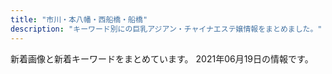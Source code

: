 ```yaml
---
title: "市川・本八幡・西船橋・船橋"
description: "キーワード別にの巨乳アジアン・チャイナエステ嬢情報をまとめました。"
---
```


新着画像と新着キーワードをまとめています。
2021年06月19日の情報です。

<DmmAffiliateIns />
<KeywordTable
  shops={
    [
    {
        "url": "http://t-rakuen.work/",
        "name": "\u53f0\u5317\u697d\u5712",
        "img_links": [
            "http://t-rakuen.work/images/rec2.jpg",
            "http://t-rakuen.work/staff/rina.jpg",
            "http://t-rakuen.work/images/sys3.jpg",
            "http://t-rakuen.work/staff/nene.jpg",
            "http://t-rakuen.work/images/sys2.jpg",
            "http://t-rakuen.work/staff/ayaka.jpg",
            "http://t-rakuen.work/staff/haru.jpg",
            "http://t-rakuen.work/images/staff_t.jpg",
            "http://t-rakuen.work/img/nami1.jpg",
            "http://t-rakuen.work/staff/miyu.jpg",
            "http://t-rakuen.work/img/yumi1.jpg",
            "http://t-rakuen.work/img/ayaka1.jpg",
            "http://t-rakuen.work/img/hikaru1.jpg",
            "http://t-rakuen.work/staff/yume.jpg",
            "http://t-rakuen.work/staff/yumi.jpg",
            "http://t-rakuen.work/images/news_t.jpg",
            "http://t-rakuen.work/staff/hana.jpg",
            "http://t-rakuen.work/img/koko1.jpg",
            "http://t-rakuen.work/staff/nami.jpg",
            "http://t-rakuen.work/img/rina1.jpg",
            "http://t-rakuen.work/staff/risa.jpg",
            "http://t-rakuen.work/img/miyu1.jpg",
            "http://t-rakuen.work/images/rec1.jpg",
            "http://t-rakuen.work/staff/rei.jpg",
            "http://t-rakuen.work/img/mimi1.jpg",
            "http://t-rakuen.work/staff/emi.jpg",
            "http://t-rakuen.work/staff/momo.jpg",
            "http://t-rakuen.work/images/int1.png",
            "http://t-rakuen.work/img/risa1.jpg",
            "http://t-rakuen.work/staff/nao.jpg",
            "http://t-rakuen.work/staff/aki.jpg",
            "http://t-rakuen.work/images/sys4.jpg",
            "http://t-rakuen.work/images/news.png",
            "http://t-rakuen.work/staff/yuyu.jpg",
            "http://t-rakuen.work/img/momo1.jpg",
            "http://t-rakuen.work/staff/rika.jpg",
            "http://t-rakuen.work/img/nene1.jpg",
            "http://t-rakuen.work/images/b1.jpg",
            "http://t-rakuen.work/img/emi1.jpg",
            "http://t-rakuen.work/img/yume1.jpg",
            "http://t-rakuen.work/images/head.jpg",
            "http://t-rakuen.work/images/b2.jpg",
            "http://t-rakuen.work/img/haru1.jpg",
            "http://t-rakuen.work/img/rena1.jpg",
            "http://t-rakuen.work/img/rika1.jpg",
            "http://t-rakuen.work/staff/koko.jpg",
            "http://t-rakuen.work/staff/yuki.jpg",
            "http://t-rakuen.work/img/aki1.jpg",
            "http://t-rakuen.work/staff/haruna.jpg",
            "http://t-rakuen.work/staff/rena.jpg",
            "http://t-rakuen.work/img/yuyu1.jpg",
            "http://t-rakuen.work/images/interior_t.jpg",
            "http://t-rakuen.work/staff/hikaru.jpg",
            "http://t-rakuen.work/img/hana1.jpg",
            "http://t-rakuen.work/img/natumi1.jpg",
            "http://t-rakuen.work/img/rei1.jpg",
            "http://t-rakuen.work/images/int2.png",
            "http://t-rakuen.work/staff/mimi.jpg",
            "http://t-rakuen.work/img/haruna1.jpg",
            "http://t-rakuen.work/staff/natumi.jpg",
            "http://t-rakuen.work/img/yuki1.jpg",
            "http://t-rakuen.work/img/nao1.jpg",
            "http://t-rakuen.work/img/sara1.jpg"
        ],
        "station": "JR\u897f\u8239\u6a4b\u99c5\u5357\u53e3",
        "keywords": {}
    },
    {
        "station": "\u672c\u516b\u5e61\u99c5",
        "keywords": {},
        "url": "http://virtger.xyz/",
        "img_links": [
            "http://virtger.xyz/style/images/t3.png",
            "http://virtger.xyz/style/images/index-miru_03.jpg",
            "http://virtger.xyz/uploads/210403/1-210403154531335.jpg",
            "http://virtger.xyz/style/images/nav-sys.jpg",
            "http://virtger.xyz/uploads/210112/1-210112092150b1.jpg",
            "http://virtger.xyz/style/images/t6.jpg",
            "http://virtger.xyz/style/images/index-miru_18.jpg",
            "http://virtger.xyz/uploads/210112/1-21011209234CV.jpg",
            "http://virtger.xyz/style/images/s-bian.png",
            "http://virtger.xyz/uploads/210112/1-2101120920292M.jpg",
            "http://virtger.xyz/uploads/210304/1-210304151405b3.jpg",
            "http://virtger.xyz/style/images/index-miru_06.jpg",
            "http://virtger.xyz/uploads/201229/1-201229152000Y5.jpg",
            "http://virtger.xyz/uploads/210610/1-2106101041005M.jpg",
            "http://virtger.xyz/style/images/t2.png",
            "http://virtger.xyz/uploads/210112/1-210112092540164.jpg",
            "http://virtger.xyz/uploads/210304/1-210304151524134.jpg",
            "http://virtger.xyz/uploads/210403/1-210403154615Q9.jpg",
            "http://virtger.xyz/style/images/sys.jpg",
            "http://virtger.xyz/uploads/210618/1-21061Q52014200.jpg",
            "http://virtger.xyz/style/images/nav2-sta.png",
            "http://virtger.xyz/style/images/t4.jpg"
        ],
        "name": "\u732b"
    },
    {
        "station": "JR\u897f\u8239\u6a4b\u99c5\u5317\u53e3",
        "name": "\u3055\u304f\u3089",
        "img_links": [
            "http://stylelife.work/Uploads/user/5deb614369ccd.jpg",
            "http://stylelife.work/Uploads/user/5ebf4ff2905f1.jpg",
            "http://stylelife.work/Uploads/user/6074fd15194a0.jpg",
            "http://stylelife.work/Public/Wap/picture/m-tel.png",
            "http://stylelife.work/Uploads/user/60a5e6522483f.jpg",
            "http://stylelife.work/Uploads/user/5de74b74a4faa.jpg",
            "http://stylelife.work/ueditor/php/upload/image/20180712/1531374173659035.png",
            "http://stylelife.work/Uploads/user/5ebf50cc42240.jpg",
            "http://stylelife.work/Public/Wap/picture/m-foot.png",
            "http://stylelife.work/Uploads/user/5e1d3400053fa.jpg",
            "http://stylelife.work/Uploads/user/5e4101be77e18.jpg",
            "http://stylelife.work/Uploads/user/5e1d330613089.jpg",
            "http://stylelife.work/Uploads/user/5de74b9acbf92.jpg",
            "http://stylelife.work/Uploads/user/60a5e5f105e9e.jpg",
            "http://stylelife.work/Uploads/user/60c2c0ff267b3.jpg",
            "http://stylelife.work/Uploads/user/5eb35a13a1df3.jpg",
            "http://stylelife.work/Uploads/user/5f3cd192667f4.jpg",
            "http://stylelife.work/Uploads/user/5de74b09394d7.jpg",
            "http://stylelife.work/ueditor/php/upload/image/20180712/1531367078235696.png",
            "http://stylelife.work/Uploads/user/5dfc857c95e57.jpg",
            "http://stylelife.work/Public/Wap/picture/staff-pc.png",
            "http://stylelife.work/Uploads/user/5ef9a9fd8cd20.jpg",
            "http://stylelife.work/Uploads/user/5ebfa12d5429d.jpg",
            "http://stylelife.work/Uploads/user/5e79901ca108f.jpg",
            "http://stylelife.work/Public/Wap/picture/sp-staff-list.png",
            "http://stylelife.work/Uploads/user/609cc19235ed5.jpg",
            "http://stylelife.work/Public/Wap/picture/sp-line.png",
            "http://stylelife.work/Uploads/user/60374ca1c2ba1.jpg",
            "http://stylelife.work/Uploads/user/60374cd308bf7.jpg",
            "http://stylelife.work/Uploads/user/5e68a1524c2d2.jpg",
            "http://stylelife.work/Uploads/user/6074fcb772404.jpg",
            "http://stylelife.work/Uploads/user/60374c0661343.jpg",
            "http://stylelife.work/ueditor/php/upload/image/20180712/1531373827278035.png",
            "http://stylelife.work/Uploads/user/60374b6e9f505.jpg"
        ],
        "keywords": {
            "\u80f8": 1,
            "\u4e73": 2,
            "F": 3,
            "D": 2,
            "\u5de8\u4e73": 2,
            "G": 1
        },
        "url": "http://stylelife.work/"
    },
    {
        "name": "\u82b1\u9ce5\u98a8\u6708",
        "img_links": [],
        "url": "https://kachofugetsu.ests.jp/",
        "keywords": {},
        "station": "\u4eac\u6210\u672c\u516b\u5e61\u99c5"
    },
    {
        "url": "https://fu-coco.net/",
        "name": "COCO",
        "img_links": [
            "https://fu-coco.net/wp-content/uploads/2021/05/435698765co.jpg",
            "https://fu-coco.net/wp-content/uploads/2021/05/8976saco.jpg",
            "https://fu-coco.net/wp-content/themes/este/img/tel_footer.png",
            "https://fu-coco.net/wp-content/uploads/2021/05/1oiuytreewrstdyfugco.jpg",
            "https://fu-coco.net/wp-content/uploads/2021/05/897s6atyco.jpg",
            "https://fu-coco.net/wp-content/themes/este/img/top-img01a.png",
            "https://fu-coco.net/wp-content/uploads/2021/05/34568976co.jpg",
            "https://fu-coco.net/wp-content/uploads/2021/05/9087654co.jpg",
            "https://fu-coco.net/wp-content/themes/este/img/top-img02a.png",
            "https://fu-coco.net/wp-content/uploads/2021/05/987654324567co.jpg",
            "https://fu-coco.net/wp-content/uploads/2021/05/9087621co.jpg",
            "https://fu-coco.net/wp-content/themes/este/img/tel_header.png",
            "https://fu-coco.net/wp-content/themes/este/img/2.png",
            "https://fu-coco.net/wp-content/uploads/2021/05/78652147cooc.jpg",
            "https://fu-coco.net/wp-content/uploads/2021/05/9876543co.jpg",
            "https://fu-coco.net/wp-content/themes/este/img/call.png",
            "https://fu-coco.net/wp-content/themes/este/img/top-img01b.png"
        ],
        "keywords": {
            "D": 23,
            "\u30bb\u30af\u30b7\u30fc": 3,
            "F": 4
        },
        "station": "\u8239\u6a4b\u99c5\u5317\u53e3"
    },
    {
        "station": "JR\u897f\u8239\u6a4b\u99c5\u5357\u53e3",
        "img_links": [
            "http://es-massage.info/wp-content/uploads/2021/02/3d21df65a2be53218994fa7e3b383bd2.jpg",
            "http://es-massage.info/wp-content/uploads/2020/06/15dfc139e50a1da61c3a78bf04aca51b.jpg",
            "http://es-massage.info/wp-content/uploads/2019/03/c3dc6ab90966d6cc73491056f668516d-745x1024.jpg",
            "http://es-massage.info/wp-content/uploads/2021/02/ae895c3a85b37b5db4dcb93326cbd04d-218x300.jpg",
            "http://es-massage.info/wp-content/uploads/2021/02/8b21e9d00752169b79ff946575142f59-500x750.jpg",
            "http://es-massage.info/wp-content/uploads/2021/03/187232fb98eac53cd9935a4a35d04597-212x300.jpg",
            "http://es-massage.info/wp-content/uploads/2020/04/61c10e6ea6f68bf8c90d4ae7d8d0830a-500x750.jpg",
            "http://es-massage.info/wp-content/uploads/2018/10/g3.jpg",
            "http://es-massage.info/wp-content/uploads/2020/09/75fbc1155333427771dcebee0f4de748-218x300.jpg",
            "http://es-massage.info/wp-content/uploads/2021/03/42e4fd3c70945346b6dd6b9e0f926434-1-745x1024.jpg",
            "http://es-massage.info/wp-content/uploads/2021/02/f150534b559de6124dce0eaa1cfdf290-500x750.jpg",
            "http://es-massage.info/wp-content/themes/template-salon2/images/noimg.jpg",
            "http://es-massage.info/wp-content/uploads/2019/10/3eec6cc0e85788ff3ceabceee29f9870.jpg",
            "http://es-massage.info/wp-content/uploads/2021/03/42e4fd3c70945346b6dd6b9e0f926434-1-500x750.jpg",
            "http://es-massage.info/wp-content/uploads/2021/02/68ba0f1db1b8cdd88e360d06f49f1ba6-500x750.jpg",
            "http://es-massage.info/wp-content/uploads/2021/02/0ef7f1f9a36ecbbef9c5a949c70d788f-218x300.jpg",
            "http://es-massage.info/wp-content/uploads/2020/06/0fd60f0c72ad85b96635ef3d4e152bd6-500x750.jpg",
            "http://es-massage.info/wp-content/uploads/2021/02/4af137ced25025eda5b4e5a512bead8f-500x750.jpg",
            "http://es-massage.info/wp-content/uploads/2021/06/0e7bb1f98fa44643f535444468381814.jpg",
            "http://es-massage.info/wp-content/uploads/2020/09/75fbc1155333427771dcebee0f4de748.jpg",
            "http://es-massage.info/wp-content/uploads/2021/03/f4811d331623d3f6e590e934b3e7ddc9-500x750.jpg",
            "http://es-massage.info/wp-content/uploads/2020/06/15dfc139e50a1da61c3a78bf04aca51b-500x750.jpg",
            "http://es-massage.info/wp-content/uploads/2021/02/5d212ce2543c87f9ebee5c4251a7e224-214x300.jpg",
            "http://es-massage.info/wp-content/uploads/2020/09/c42007567c6d14bbd829c1d4ae5b8d4c.jpg",
            "http://es-massage.info/wp-content/themes/template-salon2/images/bnr.jpg",
            "http://es-massage.info/wp-content/uploads/2021/01/329c4f8c7f334cbe95d258f70d6ca207.jpg",
            "http://es-massage.info/wp-content/uploads/2019/03/b85ae819f481b37cad8d1548de5893cc-223x300.jpg",
            "http://es-massage.info/wp-content/uploads/2020/04/6dbf19009737ff88e931378416216a70.jpg",
            "http://es-massage.info/wp-content/uploads/2021/02/f150534b559de6124dce0eaa1cfdf290-212x300.jpg",
            "http://es-massage.info/wp-content/uploads/2019/06/dcbeef447e8eded0b1939b00ff57d88b-500x750.jpg",
            "http://es-massage.info/wp-content/uploads/2019/10/3eec6cc0e85788ff3ceabceee29f9870-500x750.jpg",
            "http://es-massage.info/wp-content/uploads/2021/05/5ce765303e8205f16d97fc05a44b59db.jpg",
            "http://es-massage.info/wp-content/uploads/2021/02/9fac07593910d80276531dd93a7855a6-500x750.jpg",
            "http://es-massage.info/wp-content/uploads/2021/02/052e694d61f00b7f7ee32695755405bf-500x750.jpg",
            "http://es-massage.info/wp-content/uploads/2019/11/8da006befc39b49c570f8162740cbc56.jpg",
            "http://es-massage.info/wp-content/uploads/2019/11/8da006befc39b49c570f8162740cbc56-500x750.jpg",
            "http://es-massage.info/wp-content/uploads/2021/02/2daa3be5c9da099fee0448647087d74c-500x750.jpg",
            "http://es-massage.info/wp-content/uploads/2021/02/8b21e9d00752169b79ff946575142f59.jpg",
            "http://es-massage.info/wp-content/uploads/2019/03/0c4d0538c251234bc70697ec7cf8cc97-220x300.jpg",
            "http://es-massage.info/wp-content/uploads/2021/02/052e694d61f00b7f7ee32695755405bf.jpg",
            "http://es-massage.info/wp-content/uploads/2021/02/2daa3be5c9da099fee0448647087d74c-722x1024.jpg",
            "http://es-massage.info/wp-content/uploads/2020/04/6dbf19009737ff88e931378416216a70-500x750.jpg",
            "http://es-massage.info/wp-content/uploads/2019/03/c3dc6ab90966d6cc73491056f668516d-218x300.jpg",
            "http://es-massage.info/wp-content/uploads/2021/02/ae895c3a85b37b5db4dcb93326cbd04d-745x1024.jpg",
            "http://es-massage.info/wp-content/uploads/2021/02/8b21e9d00752169b79ff946575142f59-722x1024.jpg",
            "http://es-massage.info/wp-content/uploads/2021/02/8b21e9d00752169b79ff946575142f59-212x300.jpg",
            "http://es-massage.info/wp-content/uploads/2021/02/ae895c3a85b37b5db4dcb93326cbd04d-500x750.jpg",
            "http://es-massage.info/wp-content/uploads/2021/02/ae80e0da66f78f271f9083df6c795b89-500x750.jpg",
            "http://es-massage.info/wp-content/uploads/2021/03/5db34c47b4c5816f47d11de39beefb5d-216x300.jpg",
            "http://es-massage.info/wp-content/uploads/2021/03/187232fb98eac53cd9935a4a35d04597.jpg",
            "http://es-massage.info/wp-content/uploads/2020/09/704dae7b06e955f980cbf27c24214885-500x750.jpg",
            "http://es-massage.info/wp-content/uploads/2018/10/g1.jpg",
            "http://es-massage.info/wp-content/uploads/2019/03/07cc9a466c3af450e20013b26e90a100.jpg",
            "http://es-massage.info/wp-content/uploads/2021/02/ae80e0da66f78f271f9083df6c795b89-214x300.jpg",
            "http://es-massage.info/wp-content/uploads/2021/02/6fa3b7862db18d956a1cde1942b75408.jpg",
            "http://es-massage.info/wp-content/uploads/2021/02/0ef7f1f9a36ecbbef9c5a949c70d788f-500x750.jpg",
            "http://es-massage.info/wp-content/uploads/2019/03/c3dc6ab90966d6cc73491056f668516d-500x750.jpg",
            "http://es-massage.info/wp-content/uploads/2021/05/5ce765303e8205f16d97fc05a44b59db-500x750.jpg",
            "http://es-massage.info/wp-content/uploads/2021/03/42e4fd3c70945346b6dd6b9e0f926434-1.jpg",
            "http://es-massage.info/wp-content/uploads/2019/10/32cbcf100bc89043ce106a68ba8535ea-500x750.jpg",
            "http://es-massage.info/wp-content/uploads/2020/09/704dae7b06e955f980cbf27c24214885.jpg",
            "http://es-massage.info/wp-content/uploads/2020/06/0fd60f0c72ad85b96635ef3d4e152bd6.jpg",
            "http://es-massage.info/wp-content/uploads/2021/02/4af137ced25025eda5b4e5a512bead8f.jpg",
            "http://es-massage.info/wp-content/uploads/2021/03/c961a896cf70c5b14ebe86acc18cdf14-1-212x300.jpg",
            "http://es-massage.info/wp-content/uploads/2021/02/1b6cc5124ca074f693dbc5eff5a75ea0-500x750.jpg",
            "http://es-massage.info/wp-content/uploads/2021/02/f150534b559de6124dce0eaa1cfdf290-722x1024.jpg",
            "http://es-massage.info/wp-content/uploads/2021/02/ae895c3a85b37b5db4dcb93326cbd04d.jpg",
            "http://es-massage.info/wp-content/uploads/2021/02/2daa3be5c9da099fee0448647087d74c.jpg",
            "http://es-massage.info/wp-content/uploads/2019/12/676cfcce64ce22475e092ee147f4ebc8-212x300.jpg",
            "http://es-massage.info/wp-content/uploads/2021/02/ae80e0da66f78f271f9083df6c795b89.jpg",
            "http://es-massage.info/wp-content/uploads/2021/03/c961a896cf70c5b14ebe86acc18cdf14-1-500x750.jpg",
            "http://es-massage.info/wp-content/uploads/2019/06/dcbeef447e8eded0b1939b00ff57d88b-218x300.jpg",
            "http://es-massage.info/wp-content/uploads/2021/02/4af137ced25025eda5b4e5a512bead8f-212x300.jpg",
            "http://es-massage.info/wp-content/uploads/2021/05/81e92fdc84d6f395aa845fb4091202a7-500x750.jpg",
            "http://es-massage.info/wp-content/uploads/2021/03/f4811d331623d3f6e590e934b3e7ddc9.jpg",
            "http://es-massage.info/wp-content/uploads/2021/03/5db34c47b4c5816f47d11de39beefb5d.jpg",
            "http://es-massage.info/wp-content/uploads/2020/09/c42007567c6d14bbd829c1d4ae5b8d4c-500x750.jpg",
            "http://es-massage.info/wp-content/uploads/2021/02/68ba0f1db1b8cdd88e360d06f49f1ba6-212x300.jpg",
            "http://es-massage.info/wp-content/uploads/2021/03/187232fb98eac53cd9935a4a35d04597-500x750.jpg",
            "http://es-massage.info/wp-content/uploads/2019/03/c3dc6ab90966d6cc73491056f668516d.jpg",
            "http://es-massage.info/wp-content/uploads/2019/03/07cc9a466c3af450e20013b26e90a100-500x750.jpg",
            "http://es-massage.info/wp-content/uploads/2021/03/5db34c47b4c5816f47d11de39beefb5d-500x750.jpg",
            "http://es-massage.info/wp-content/uploads/2021/05/81e92fdc84d6f395aa845fb4091202a7.jpg",
            "http://es-massage.info/wp-content/uploads/2019/12/a2ec7a239bfbf761f50708838a05c672-214x300.jpg",
            "http://es-massage.info/wp-content/uploads/2021/02/6fa3b7862db18d956a1cde1942b75408-500x750.jpg",
            "http://es-massage.info/wp-content/uploads/2021/03/fa0ef9b192fa87f9ee5013c5e1c3bcc7.jpg",
            "http://es-massage.info/wp-content/uploads/2018/10/g2.jpg",
            "http://es-massage.info/wp-content/uploads/2018/12/ce6acdedea0cab635b18cd82f697bf3a-500x750.jpg",
            "http://es-massage.info/wp-content/themes/template-salon2/images/header-tel.png",
            "http://es-massage.info/wp-content/uploads/2021/02/2daa3be5c9da099fee0448647087d74c-212x300.jpg",
            "http://es-massage.info/wp-content/uploads/2021/03/187232fb98eac53cd9935a4a35d04597-722x1024.jpg",
            "http://es-massage.info/wp-content/uploads/2021/02/ae80e0da66f78f271f9083df6c795b89-730x1024.jpg",
            "http://es-massage.info/wp-content/uploads/2021/06/0e7bb1f98fa44643f535444468381814-492x750.jpg",
            "http://es-massage.info/wp-content/uploads/2021/03/c961a896cf70c5b14ebe86acc18cdf14-1.jpg",
            "http://es-massage.info/wp-content/uploads/2019/12/a2ec7a239bfbf761f50708838a05c672-500x750.jpg",
            "http://es-massage.info/wp-content/uploads/2021/03/42e4fd3c70945346b6dd6b9e0f926434-1-218x300.jpg",
            "http://es-massage.info/wp-content/uploads/2021/03/fa0ef9b192fa87f9ee5013c5e1c3bcc7-212x300.jpg",
            "http://es-massage.info/wp-content/uploads/2021/02/3d21df65a2be53218994fa7e3b383bd2-500x750.jpg",
            "http://es-massage.info/wp-content/uploads/2018/10/g4.jpg",
            "http://es-massage.info/wp-content/uploads/2021/02/3d21df65a2be53218994fa7e3b383bd2-207x300.jpg",
            "http://es-massage.info/wp-content/uploads/2019/12/9934efcbe351f6dbb655c114add97813.jpg",
            "http://es-massage.info/wp-content/uploads/2021/02/f150534b559de6124dce0eaa1cfdf290.jpg",
            "http://es-massage.info/wp-content/uploads/2021/05/81e92fdc84d6f395aa845fb4091202a7-745x1024.jpg",
            "http://es-massage.info/wp-content/uploads/2019/03/0c4d0538c251234bc70697ec7cf8cc97-500x750.jpg",
            "http://es-massage.info/wp-content/themes/template-salon2/images/main1.jpg",
            "http://es-massage.info/wp-content/uploads/2019/12/9934efcbe351f6dbb655c114add97813-500x750.jpg",
            "http://es-massage.info/wp-content/uploads/2021/02/9fac07593910d80276531dd93a7855a6.jpg",
            "http://es-massage.info/wp-content/uploads/2019/10/32cbcf100bc89043ce106a68ba8535ea.jpg",
            "http://es-massage.info/wp-content/uploads/2020/09/75fbc1155333427771dcebee0f4de748-500x750.jpg",
            "http://es-massage.info/wp-content/uploads/2020/10/676cfcce64ce22475e092ee147f4ebc8.jpg",
            "http://es-massage.info/wp-content/uploads/2021/02/9fac07593910d80276531dd93a7855a6-209x300.jpg",
            "http://es-massage.info/wp-content/uploads/2021/05/81e92fdc84d6f395aa845fb4091202a7-218x300.jpg",
            "http://es-massage.info/wp-content/uploads/2020/06/0fd60f0c72ad85b96635ef3d4e152bd6-212x300.jpg",
            "http://es-massage.info/wp-content/uploads/2020/10/676cfcce64ce22475e092ee147f4ebc8-730x1024.jpg",
            "http://es-massage.info/wp-content/uploads/2019/03/0c4d0538c251234bc70697ec7cf8cc97.jpg",
            "http://es-massage.info/wp-content/uploads/2020/10/676cfcce64ce22475e092ee147f4ebc8-500x750.jpg",
            "http://es-massage.info/wp-content/uploads/2021/03/fa0ef9b192fa87f9ee5013c5e1c3bcc7-500x750.jpg",
            "http://es-massage.info/wp-content/uploads/2021/02/6fa3b7862db18d956a1cde1942b75408-205x300.jpg",
            "http://es-massage.info/wp-content/uploads/2021/02/1b6cc5124ca074f693dbc5eff5a75ea0.jpg",
            "http://es-massage.info/wp-content/uploads/2019/12/a2ec7a239bfbf761f50708838a05c672.jpg",
            "http://es-massage.info/wp-content/uploads/2021/02/68ba0f1db1b8cdd88e360d06f49f1ba6.jpg",
            "http://es-massage.info/wp-content/uploads/2021/01/329c4f8c7f334cbe95d258f70d6ca207-500x750.jpg",
            "http://es-massage.info/wp-content/uploads/2020/04/61c10e6ea6f68bf8c90d4ae7d8d0830a.jpg",
            "http://es-massage.info/wp-content/uploads/2021/02/0ef7f1f9a36ecbbef9c5a949c70d788f.jpg"
        ],
        "keywords": {
            "E": 56,
            "G": 2,
            "\u4e73": 2,
            "D": 8,
            "\u30bb\u30af\u30b7\u30fc": 27,
            "\u5de8\u4e73": 2,
            "F": 11
        },
        "name": "Vivid \u30d3\u30d3\u30c3\u30c9",
        "url": "http://es-massage.info/"
    },
    {
        "keywords": {
            "D": 3,
            "90": 2,
            "92": 4,
            "E": 3,
            "F": 2,
            "91": 1,
            "89": 2
        },
        "img_links": [
            "http://happy.relaxnabi.com/css/staff/staff-05.jpg",
            "http://happy.relaxnabi.com/css/staff/staff0017.jpg",
            "http://happy.relaxnabi.com/css/staff/staff-002-a.jpg",
            "http://happy.relaxnabi.com/css/staff/staff-004.jpg",
            "http://happy.relaxnabi.com/css/staff/staff-10-a.jpg",
            "http://happy.relaxnabi.com/css/staff/staff0017-a.jpg",
            "http://happy.relaxnabi.com/css/top-003.png",
            "http://happy.relaxnabi.com/css/nav/nav-006.png",
            "http://happy.relaxnabi.com/css/staff/staff-03-a.jpg",
            "http://happy.relaxnabi.com/css/staff/staff-10.jpg",
            "http://happy.relaxnabi.com/css/staff/staff-004-a.jpg",
            "http://happy.relaxnabi.com/css/staff/staff-007.jpg",
            "http://happy.relaxnabi.com/css/nav/nav-004.png",
            "http://happy.relaxnabi.com/css/staff/staff0001.jpg",
            "http://happy.relaxnabi.com/css/staff/staff-08.jpg",
            "http://happy.relaxnabi.com/css/staff/staff-002.jpg",
            "http://happy.relaxnabi.com/css/staff/staff0001-a.jpg",
            "http://happy.relaxnabi.com/css/staff/staff-03.jpg",
            "http://happy.relaxnabi.com/css/nav/nav-003.png",
            "http://happy.relaxnabi.com/css/staff/staff-05-a.jpg",
            "http://happy.relaxnabi.com/css/top0001.png",
            "http://happy.relaxnabi.com/css/nav/nav-002.png",
            "http://happy.relaxnabi.com/css/nav/nav-001.png",
            "http://happy.relaxnabi.com/css/staff/staff-08-a.jpg",
            "http://happy.relaxnabi.com/css/nav/nav-005.png",
            "http://happy.relaxnabi.com/css/staff/staff-007-a.jpg",
            "http://happy.relaxnabi.com/css/tel01.png"
        ],
        "url": "http://happy.relaxnabi.com/",
        "station": "JR\u8239\u6a4b\u99c5\u5317\u53e3",
        "name": "\u30de\u30fc\u30e1\u30a4\u30c9"
    },
    {
        "img_links": [
            "http://www.hanamonogaari.xyz/images/s_info.jpg",
            "http://www.hanamonogaari.xyz/uploads/181109/1-1Q10Z92056352.jpg",
            "http://www.hanamonogaari.xyz/images/info.jpg",
            "http://www.hanamonogaari.xyz/uploads/210515/1-210515135204509.jpg",
            "http://www.hanamonogaari.xyz/uploads/210515/1-210515135135c9.jpg",
            "http://www.hanamonogaari.xyz/uploads/181107/1-1Q10G21110N5.jpg",
            "http://www.hanamonogaari.xyz/images/s_mobile.jpg",
            "http://www.hanamonogaari.xyz/uploads/181107/1-1Q10G0250S39.png",
            "http://www.hanamonogaari.xyz/images/news_bj1.jpg",
            "http://www.hanamonogaari.xyz/uploads/181107/1-1Q10G1262I06.png",
            "http://www.hanamonogaari.xyz/images/s_news01.jpg",
            "http://www.hanamonogaari.xyz/uploads/210612/1-21061212335b36.jpg",
            "http://www.hanamonogaari.xyz/uploads/181107/1-1Q10G02G1591.png",
            "http://www.hanamonogaari.xyz/uploads/210515/1-21051513510A39.jpg",
            "http://www.hanamonogaari.xyz/uploads/181107/1-1Q10G02416215.png",
            "http://www.hanamonogaari.xyz/uploads/210612/1-21061212334XW.jpg",
            "http://www.hanamonogaari.xyz/images/s_news.jpg",
            "http://www.hanamonogaari.xyz/uploads/181107/1-1Q10G02JTT.png",
            "http://www.hanamonogaari.xyz/images/news_bj3.jpg",
            "http://www.hanamonogaari.xyz/uploads/181107/1-1Q10G04R3933.jpg",
            "http://www.hanamonogaari.xyz/uploads/181107/1-1Q10G12K2455.png"
        ],
        "station": "JR\u897f\u8239\u6a4b\u99c5\u5357\u53e3",
        "keywords": {
            "E": 2,
            "D": 4,
            "88": 4,
            "85": 2,
            "84": 2,
            "C": 2
        },
        "url": "http://www.hanamonogaari.xyz/",
        "name": "\u3044\u3061\u3054"
    },
    {
        "url": "http://genkiya.xyz/",
        "img_links": [
            "http://genkiya.xyz/_src/55472724/wechatimg2939.jpg",
            "http://genkiya.xyz/_src/54101965/slider1_20201209160139057.jpg",
            "http://genkiya.xyz/_src/56787959/wechatimg176_20210615152335366.jpg",
            "http://genkiya.xyz/_src/54101959/cam.jpg",
            "http://genkiya.xyz/_src/54101958/cam.jpg",
            "http://genkiya.xyz/_src/54101911/wechatimg198_20190126093224863.jpg",
            "http://genkiya.xyz/_src/54101963/slider2_20201209160139115.jpg",
            "http://genkiya.xyz/_src/54101956/navinavi_02.png",
            "http://genkiya.xyz/_src/55821667/wechatimg2240.jpg",
            "http://genkiya.xyz/_src/54101909/_k3_4082.jpg",
            "http://genkiya.xyz/_src/56787952/wechatimg2703.jpg",
            "http://genkiya.xyz/_src/56787951/wechatimg2703.jpg",
            "http://genkiya.xyz/_src/57064914/wechatimg2702.jpg",
            "http://genkiya.xyz/_src/54279149/wechatimg234.jpg",
            "http://genkiya.xyz/_src/55821668/wechatimg2240.jpg",
            "http://genkiya.xyz/_src/54101954/navinavi_01.png",
            "http://genkiya.xyz/_src/55472725/wechatimg2939.jpg",
            "http://genkiya.xyz/_src/54101964/slider3_20201209160139119.jpg",
            "http://genkiya.xyz/_src/54279148/wechatimg234.jpg",
            "http://genkiya.xyz/_src/54102042/inndex.png",
            "http://genkiya.xyz/_src/56787958/wechatimg176_20210615152335366.jpg",
            "http://genkiya.xyz/_src/57064913/wechatimg2702.jpg",
            "http://genkiya.xyz/_src/54101949/slider5_20201209160139125.jpg"
        ],
        "name": "\u304a\u5e30\u308ababy",
        "keywords": {},
        "station": "JR\u8239\u6a4b\u99c5\u5317\u53e3"
    },
    {
        "url": "https://crea.iest.info/",
        "name": "CREA\uff5e\u30af\u30ec\u30a2\uff5e",
        "keywords": {
            "D": 10,
            "86": 5,
            "E": 5,
            "C": 15,
            "83": 5,
            "F": 15,
            "88": 15,
            "85": 5,
            "87": 5
        },
        "station": "\u897f\u8239\u6a4b\u99c5",
        "img_links": [
            "https://crea.iest.info/images/mobile.png",
            "https://crea.iest.info/photos/sites/47/2021/05/2021052002311766.jpg",
            "https://crea.iest.info/photos/sites/47/2021/05/2021052002321122.jpg",
            "https://crea.iest.info/photos/sites/47/2021/05/2021051908594872.jpg",
            "https://crea.iest.info/photos/sites/47/2021/05/2021051502085322.jpg",
            "https://crea.iest.info/photos/sites/47/2021/05/2021051502080644.jpg",
            "https://crea.iest.info/images/tit-pick.png",
            "https://crea.iest.info/images/line.png",
            "https://crea.iest.info/images/tit-new.png",
            "https://crea.iest.info/images/tit-gat.png",
            "https://crea.iest.info/images/top.png",
            "https://crea.iest.info/images/infor.png",
            "https://crea.iest.info/photos/sites/47/2021/05/2021052002302771.jpg",
            "https://crea.iest.info/images/tite-staff.png",
            "https://crea.iest.info/images/tit-infor.png",
            "https://crea.iest.info/photos/sites/47/2021/05/2021051502094721.jpg"
        ]
    },
    {
        "keywords": {
            "C": 16
        },
        "station": "JR\u897f\u8239\u6a4b\u99c5\u5357\u53e3",
        "name": "NEW \u82b1\u30ce\u97f3",
        "img_links": [
            "http://hanaoto.pw/images/yuki1.jpg",
            "http://hanaoto.pw/images/nana1.jpg",
            "http://hanaoto.pw/images/skr1.jpg",
            "http://hanaoto.pw/images/g1.jpg",
            "http://hanaoto.pw/images/flash4.jpg",
            "http://hanaoto.pw/images/flash.jpg",
            "http://hanaoto.pw/images/hh1.jpg",
            "http://hanaoto.pw/images/la.jpg",
            "http://hanaoto.pw/images/g2.jpg",
            "http://hanaoto.pw/images/aa1.jpg",
            "http://hanaoto.pw/images/flash5.jpg",
            "http://hanaoto.pw/images/maga1.jpg",
            "http://hanaoto.pw/images/ami1.jpg",
            "http://hanaoto.pw/images/g6.jpg",
            "http://hanaoto.pw/images/sptel.png",
            "http://hanaoto.pw/images/mobile.png",
            "http://hanaoto.pw/images/tel.png",
            "http://hanaoto.pw/images/maga.jpg",
            "http://hanaoto.pw/images/flash3.jpg",
            "http://hanaoto.pw/images/am1.jpg",
            "http://hanaoto.pw/images/a02.jpg"
        ],
        "url": "http://hanaoto.pw/"
    },
    {
        "name": "\u30b7\u30e3\u30f3\u30d0\u30e9",
        "keywords": {
            "D": 1,
            "C": 1
        },
        "url": "http://shamballa.est888.com/",
        "station": "JR\u8239\u6a4b\u99c5\u5317\u53e3",
        "img_links": [
            "http://shamballa.est888.com/css/nav/nav-001.png",
            "http://shamballa.est888.com/css/tel.png",
            "http://shamballa.est888.com/css/nav/nav-003.png",
            "http://shamballa.est888.com/css/nav/nav-002.png",
            "http://shamballa.est888.com/css/c-001.jpg",
            "http://shamballa.est888.com/css/top03.jpg",
            "http://shamballa.est888.com/css/top04-right.jpg",
            "http://shamballa.est888.com/css/staff/staff-01-a.jpg",
            "http://shamballa.est888.com/css/staff/naiyo02.jpg",
            "http://shamballa.est888.com/css/staff/staff-03-a.jpg",
            "http://shamballa.est888.com/css/recurit.jpg",
            "http://shamballa.est888.com/css/nav/nav-005.png",
            "http://shamballa.est888.com/css/top01.jpg",
            "http://shamballa.est888.com/css/staff/staff-02-a.jpg",
            "http://shamballa.est888.com/css/nav/nav-004.png",
            "http://shamballa.est888.com/css/staff/naiyo01.jpg",
            "http://shamballa.est888.com/css/nav/nav-006.png",
            "http://shamballa.est888.com/css/top04-left.jpg"
        ]
    },
    {
        "img_links": [
            "http://loveliness-est.com/images/sys03.jpg",
            "http://loveliness-est.com/images/mainvisual_01.jpg",
            "http://loveliness-est.com/images/head_interior.jpg",
            "http://loveliness-est.com/images/icon_new.png",
            "http://loveliness-est.com/images/req_03.jpg",
            "http://loveliness-est.com/images/sys02.jpg",
            "http://loveliness-est.com/images/con01.jpg",
            "http://loveliness-est.com/images/sw_tel.png",
            "http://loveliness-est.com/images/mainvisual_02_s.jpg",
            "http://loveliness-est.com/images/mainvisual_02.jpg",
            "http://loveliness-est.com/images/sys01.jpg",
            "http://loveliness-est.com/images/mainvisual_01_s.jpg",
            "http://loveliness-est.com/images/sw_home.png",
            "http://loveliness-est.com/images/cg06.jpg",
            "http://loveliness-est.com/images/trigger.jpg",
            "http://loveliness-est.com/images/cg03.jpg",
            "http://loveliness-est.com/images/con02.jpg",
            "http://loveliness-est.com/images/con03.jpg",
            "http://loveliness-est.com/images/head_therapist.jpg"
        ],
        "url": "http://loveliness-est.com/",
        "keywords": {},
        "name": "\u30a2\u30ed\u30de\u2605\u6d17\u4f53\u5b66\u5712",
        "station": "JR\u5e02\u5ddd\u99c5\u5357\u53e3"
    },
    {
        "station": "JR\u672c\u516b\u5e61\u99c5",
        "img_links": [
            "http://www.sexygirl.esturl.com/images/face.png",
            "http://www.sexygirl.esturl.com/files/002.jpg",
            "http://www.sexygirl.esturl.com/images/shop/shop04.jpg",
            "http://www.sexygirl.esturl.com/images/top.png",
            "http://www.sexygirl.esturl.com/images/shop/shop03.jpg",
            "http://www.sexygirl.esturl.com/images/news.png",
            "http://www.sexygirl.esturl.com/files/003.jpg",
            "http://www.sexygirl.esturl.com/files/009.jpg",
            "http://www.sexygirl.esturl.com/images/r1.jpg",
            "http://www.sexygirl.esturl.com/images/r2.jpg",
            "http://www.sexygirl.esturl.com/files/006.jpg",
            "http://www.sexygirl.esturl.com/images/pick.png",
            "http://www.sexygirl.esturl.com/images/shop/shop02.jpg",
            "http://www.sexygirl.esturl.com/images/r4.jpg",
            "http://www.sexygirl.esturl.com/files/010.jpg",
            "http://www.sexygirl.esturl.com/images/bj2.jpg",
            "http://www.sexygirl.esturl.com/images/end.png",
            "http://www.sexygirl.esturl.com/images/shop/shop01.jpg",
            "http://www.sexygirl.esturl.com/files/004.jpg",
            "http://www.sexygirl.esturl.com/files/001.jpg",
            "http://www.sexygirl.esturl.com/files/007.jpg",
            "http://www.sexygirl.esturl.com/images/s_staff.png",
            "http://www.sexygirl.esturl.com/files/008.jpg",
            "http://www.sexygirl.esturl.com/images/s_link.png",
            "http://www.sexygirl.esturl.com/images/r5.jpg"
        ],
        "keywords": {
            "D": 7,
            "\u30bb\u30af\u30b7\u30fc": 18,
            "86": 1,
            "87": 8,
            "C": 2
        },
        "name": "Sexy Girl",
        "url": "http://www.sexygirl.esturl.com/"
    },
    {
        "station": "JR\u5e02\u5ddd\u99c5\u5357\u53e3",
        "url": "http://www.aya-aroma.com/",
        "keywords": {
            "86": 12,
            "84": 3,
            "87": 3,
            "D": 9,
            "C": 6
        },
        "img_links": [
            "http://www.aya-aroma.com/images/backlistbtn.png",
            "http://www.aya-aroma.com/images/mobile.jpg",
            "http://www.aya-aroma.com/files/001-02.jpg",
            "http://www.aya-aroma.com/files/001.jpg",
            "http://www.aya-aroma.com/files/003-02.jpg",
            "http://www.aya-aroma.com/files/010-02.jpg",
            "http://www.aya-aroma.com/files/015.jpg",
            "http://www.aya-aroma.com/files/003.jpg",
            "http://www.aya-aroma.com/files/002-02.jpg",
            "http://www.aya-aroma.com/files/008.jpg",
            "http://www.aya-aroma.com/images/coverGirlParts.png",
            "http://www.aya-aroma.com/files/001-03.jpg",
            "http://www.aya-aroma.com/files/010.jpg",
            "http://www.aya-aroma.com/files/003-03.jpg",
            "http://www.aya-aroma.com/files/010-03.jpg",
            "http://www.aya-aroma.com/files/002.jpg",
            "http://www.aya-aroma.com/files/008-02.jpg",
            "http://www.aya-aroma.com/files/015-02.jpg",
            "http://www.aya-aroma.com/images/concept.jpg",
            "http://www.aya-aroma.com/files/015-03.jpg",
            "http://www.aya-aroma.com/files/002-03.jpg",
            "http://www.aya-aroma.com/images/melmaga.jpg",
            "http://www.aya-aroma.com/files/008-03.jpg"
        ],
        "name": "\u5f69"
    },
    {
        "station": "JR\u897f\u8239\u6a4b\u99c5\u5317\u53e3",
        "name": "\u7652\u3057\u306e\u68ee",
        "url": "http://iyashinomori.dnsfor.me/",
        "img_links": [
            "http://iyashinomori.dnsfor.me/images/sona.jpg",
            "http://iyashinomori.dnsfor.me/images/nav-job.jpg",
            "http://iyashinomori.dnsfor.me/images/mas-de.jpg",
            "http://iyashinomori.dnsfor.me/images/ami.jpg",
            "http://iyashinomori.dnsfor.me/images/mari.jpg",
            "http://iyashinomori.dnsfor.me/images/massaji.jpg",
            "http://iyashinomori.dnsfor.me/images/mei.jpg",
            "http://iyashinomori.dnsfor.me/images/aroma.jpg",
            "http://iyashinomori.dnsfor.me/images/akasuri.jpg",
            "http://iyashinomori.dnsfor.me/images/main_09.jpg",
            "http://iyashinomori.dnsfor.me/images/masmises.jpg",
            "http://iyashinomori.dnsfor.me/images/aya2.jpg",
            "http://iyashinomori.dnsfor.me/images/lanmu-c_03.jpg",
            "http://iyashinomori.dnsfor.me/images/nav-staff.jpg",
            "http://iyashinomori.dnsfor.me/images/hana.jpg",
            "http://iyashinomori.dnsfor.me/images/iyashi_qr.png"
        ],
        "keywords": {}
    },
    {
        "url": "http://f-clover.net/",
        "img_links": [
            "http://f-clover.net/images/flash1.jpg",
            "http://f-clover.net/images/index1.jpg",
            "http://f-clover.net/images/room7.jpg",
            "http://f-clover.net/images/room6.jpg",
            "http://f-clover.net/images/g11.jpg",
            "http://f-clover.net/images/room3.jpg",
            "http://f-clover.net/images/end.jpg",
            "http://f-clover.net/images/room8.jpg",
            "http://f-clover.net/images/mobile.jpg",
            "http://f-clover.net/images/room4.jpg",
            "http://f-clover.net/images/flash2.jpg",
            "http://f-clover.net/images/room5.jpg",
            "http://f-clover.net/images/room1.jpg",
            "http://f-clover.net/images/g5.jpg",
            "http://f-clover.net/images/mi0.jpg",
            "http://f-clover.net/images/room2.jpg"
        ],
        "station": "JR\u8239\u6a4b\u99c5\u5357\u53e3",
        "name": "\u30af\u30ed\u30fc\u30d0\u30fc",
        "keywords": {}
    },
    {
        "station": "JR\u897f\u8239\u6a4b\u99c5\u5357\u53e3",
        "name": "\u83ef\u604b\uff5e\u304b\u308c\u3093\uff5e",
        "keywords": {
            "C": 7,
            "85": 1,
            "D": 1
        },
        "url": "http://karen.xyz.mn/",
        "img_links": [
            "http://karen.xyz.mn/images/room2.jpg",
            "http://karen.xyz.mn/images/mobile.png",
            "http://karen.xyz.mn/photos/sites/21/2021/06/2021061420035288.jpeg",
            "http://karen.xyz.mn/photos/sites/21/2021/06/2021061318031250.jpg",
            "http://karen.xyz.mn/images/room4.jpg",
            "http://karen.xyz.mn/photos/sites/21/2021/06/2021061318031080.jpg",
            "http://karen.xyz.mn/images/tel.png",
            "http://karen.xyz.mn/photos/sites/21/2021/06/2021061318031127.jpg",
            "http://karen.xyz.mn/images/room3.jpg",
            "http://karen.xyz.mn/images/room1.jpg",
            "http://karen.xyz.mn/photos/sites/21/2021/06/2021061318031186.jpg",
            "http://karen.xyz.mn/photos/sites/21/2021/06/2021061318030986.jpg",
            "http://karen.xyz.mn/images/info.png",
            "http://karen.xyz.mn/images/s_news.jpg",
            "http://karen.xyz.mn/images/s_staff1.png"
        ]
    },
    {
        "keywords": {
            "87": 6,
            "86": 2,
            "D": 8
        },
        "name": "\u732b\u5a18",
        "img_links": [
            "http://www.nekomusume.relax-hp.com/img/tel.png",
            "http://www.nekomusume.relax-hp.com/img/nav-003.png",
            "http://www.nekomusume.relax-hp.com/img/nav-001.png",
            "http://www.nekomusume.relax-hp.com/img/nav-002.png",
            "http://www.nekomusume.relax-hp.com/files/006.jpg",
            "http://www.nekomusume.relax-hp.com/img/stb.jpg",
            "http://www.nekomusume.relax-hp.com/img/stt.jpg",
            "http://www.nekomusume.relax-hp.com/img/nav-004.png",
            "http://www.nekomusume.relax-hp.com/img/top01.png",
            "http://www.nekomusume.relax-hp.com/img/nav-005.png",
            "http://www.nekomusume.relax-hp.com/files/007.jpg",
            "http://www.nekomusume.relax-hp.com/files/008.jpg",
            "http://www.nekomusume.relax-hp.com/files/004.jpg",
            "http://www.nekomusume.relax-hp.com/files/009.jpg",
            "http://www.nekomusume.relax-hp.com/files/001.jpg",
            "http://www.nekomusume.relax-hp.com/files/013.jpg",
            "http://www.nekomusume.relax-hp.com/files/011.jpg",
            "http://www.nekomusume.relax-hp.com/img/nav-006.png"
        ],
        "station": "JR\u897f\u8239\u6a4b\u99c5\u5357\u53e3",
        "url": "http://www.nekomusume.relax-hp.com/"
    },
    {
        "keywords": {
            "C": 7
        },
        "url": "http://nishifunabashi.xyz/",
        "img_links": [
            "http://nishifunabashi.xyz/images/kina1.jpg",
            "http://nishifunabashi.xyz/images/n1.jpg",
            "http://nishifunabashi.xyz/images/kina2.jpg",
            "http://nishifunabashi.xyz/images/miu.jpg",
            "http://nishifunabashi.xyz/images/chun2.jpg",
            "http://nishifunabashi.xyz/images/r03.jpg",
            "http://nishifunabashi.xyz/images/g0.jpg",
            "http://nishifunabashi.xyz/images/mio.jpg",
            "http://nishifunabashi.xyz/images/g1.jpg",
            "http://nishifunabashi.xyz/images/newt.png",
            "http://nishifunabashi.xyz/images/n2.jpg",
            "http://nishifunabashi.xyz/images/r02.jpg",
            "http://nishifunabashi.xyz/images/baner.jpg",
            "http://nishifunabashi.xyz/images/sla1.jpg",
            "http://nishifunabashi.xyz/images/m1.jpg",
            "http://nishifunabashi.xyz/images/rie1.jpg",
            "http://nishifunabashi.xyz/images/rie2.jpg",
            "http://nishifunabashi.xyz/images/i3.jpg",
            "http://nishifunabashi.xyz/images/miho2.jpg",
            "http://nishifunabashi.xyz/images/r04.jpg",
            "http://nishifunabashi.xyz/images/mobile.png",
            "http://nishifunabashi.xyz/images/ga1.jpg",
            "http://nishifunabashi.xyz/images/rumi2.jpg",
            "http://nishifunabashi.xyz/images/rumi3.jpg",
            "http://nishifunabashi.xyz/images/miho.jpg",
            "http://nishifunabashi.xyz/images/gat.png",
            "http://nishifunabashi.xyz/images/moe1.jpg",
            "http://nishifunabashi.xyz/images/pickt.png",
            "http://nishifunabashi.xyz/images/tite-staff.png",
            "http://nishifunabashi.xyz/images/mio2.jpg",
            "http://nishifunabashi.xyz/images/top.png",
            "http://nishifunabashi.xyz/images/n3.jpg",
            "http://nishifunabashi.xyz/images/sla2.jpg",
            "http://nishifunabashi.xyz/images/yumi1.jpg",
            "http://nishifunabashi.xyz/images/g01.jpg",
            "http://nishifunabashi.xyz/images/rie.jpg",
            "http://nishifunabashi.xyz/images/m2.jpg",
            "http://nishifunabashi.xyz/images/moe2.jpg",
            "http://nishifunabashi.xyz/images/g32.jpg",
            "http://nishifunabashi.xyz/images/kina.jpg",
            "http://nishifunabashi.xyz/images/yumi2.jpg",
            "http://nishifunabashi.xyz/images/miu1.jpg",
            "http://nishifunabashi.xyz/images/g001.jpg",
            "http://nishifunabashi.xyz/images/g33.jpg",
            "http://nishifunabashi.xyz/images/sla3.jpg",
            "http://nishifunabashi.xyz/images/rumi1.jpg",
            "http://nishifunabashi.xyz/images/i1.jpg",
            "http://nishifunabashi.xyz/images/mio1.jpg",
            "http://nishifunabashi.xyz/images/g15.jpg",
            "http://nishifunabashi.xyz/images/r01.jpg",
            "http://nishifunabashi.xyz/images/ga.jpg",
            "http://nishifunabashi.xyz/images/chun3.jpg",
            "http://nishifunabashi.xyz/images/yumi3.jpg",
            "http://nishifunabashi.xyz/images/chun1.jpg",
            "http://nishifunabashi.xyz/images/moe.jpg",
            "http://nishifunabashi.xyz/images/i2.jpg",
            "http://nishifunabashi.xyz/images/g015.jpg"
        ],
        "station": "JR\u897f\u8239\u6a4b\u99c5\u5357\u53e3",
        "name": "\u82b1\u706b"
    },
    {
        "url": "https://miyabi.jpn.vin",
        "station": "JR\u897f\u8239\u6a4b\u99c5",
        "img_links": [
            "https://miyabi.jpn.vin/images/btn_side06.png",
            "https://miyabi.jpn.vin/photos/sites/21/2021/05/2021052002390959.jpg",
            "https://miyabi.jpn.vin/images/top_slider03.jpg",
            "https://miyabi.jpn.vin/images/side_line.jpg",
            "https://miyabi.jpn.vin/photos/sites/21/2021/05/202105200239071.jpg",
            "https://miyabi.jpn.vin/images/btn_side05.png",
            "https://miyabi.jpn.vin/images/btn_side07.png",
            "https://miyabi.jpn.vin/photos/sites/21/2021/05/2021052102123642.jpg",
            "https://miyabi.jpn.vin/images/btn_side02.png",
            "https://miyabi.jpn.vin/images/btn_side03.png",
            "https://miyabi.jpn.vin/photos/sites/21/2021/05/2021052002390726.jpg",
            "https://miyabi.jpn.vin/images/btn_side01.png",
            "https://miyabi.jpn.vin/photos/sites/21/2021/05/2021052002391091.jpg",
            "https://miyabi.jpn.vin/photos/sites/21/2021/05/2021052002390864.jpg",
            "https://miyabi.jpn.vin/images/top.png",
            "https://miyabi.jpn.vin/photos/sites/21/2021/05/2021052002390885.jpg",
            "https://miyabi.jpn.vin/photos/sites/21/2021/05/2021052002391080.jpg",
            "https://miyabi.jpn.vin/images/sp_top.png",
            "https://miyabi.jpn.vin/images/btn_side04.png",
            "https://miyabi.jpn.vin/photos/sites/21/2021/05/2021052002390944.jpg"
        ],
        "name": "\u96c5\u7f8e\uff5eMIYABI",
        "keywords": {
            "83": 36,
            "85": 70,
            "C": 58,
            "D": 70,
            "F": 34,
            "88": 70,
            "87": 34,
            "E": 38,
            "G": 34
        }
    },
    {
        "url": "http://www.iyashinoumi.com/",
        "keywords": {},
        "img_links": [
            "http://www.iyashinoumi.com/img/sTitle_left.png",
            "http://www.iyashinoumi.com/img/miss28sb.jpg",
            "http://www.iyashinoumi.com/img/tel1.png",
            "http://www.iyashinoumi.com/img/miss27sb.jpg",
            "http://www.iyashinoumi.com/img/sTitle_right.png",
            "http://www.iyashinoumi.com/img/miss7sb.jpg",
            "http://www.iyashinoumi.com/img/miss6sb.jpg",
            "http://www.iyashinoumi.com/img/miss7s.jpg",
            "http://www.iyashinoumi.com/img/miss25sb.jpg",
            "http://www.iyashinoumi.com/img/miss24sb.jpg"
        ],
        "name": "\u7652\u3057\u306e\u6d77",
        "station": "\u5e02\u5ddd\u99c5\u5317\u53e3"
    },
    {
        "station": "JR\u5e02\u5ddd\u99c5\u5357\u53e3",
        "img_links": [
            "http://nigyohime.ebb.jp/4.jpg",
            "http://nigyohime.ebb.jp/2/uploadimg/1620714292.jpg",
            "http://nigyohime.ebb.jp/ditu2.jpg",
            "http://nigyohime.ebb.jp/2/uploadimg/1606276829.jpg",
            "http://nigyohime.ebb.jp/3.jpg",
            "http://nigyohime.ebb.jp/1.jpg",
            "http://nigyohime.ebb.jp/staff_t.jpg",
            "http://nigyohime.ebb.jp/2/uploadimg/1615431233.jpg",
            "http://nigyohime.ebb.jp/top.jpg",
            "http://nigyohime.ebb.jp/2/uploadimg/1610266405.jpg",
            "http://nigyohime.ebb.jp/b_news.png",
            "http://nigyohime.ebb.jp/b_girl.png",
            "http://nigyohime.ebb.jp/2.jpg",
            "http://nigyohime.ebb.jp/line.png",
            "http://nigyohime.ebb.jp/2/uploadimg/1606276938.jpg"
        ],
        "keywords": {
            "86": 12,
            "D": 6,
            "83": 6,
            "C": 6
        },
        "url": "http://nigyohime.ebb.jp/",
        "name": "\u4eba\u9b5a\u59eb"
    },
    {
        "img_links": [
            "http://yu.abnavi.info/photos/sites/83/2021/03/202103241016425.jpg",
            "http://yu.abnavi.info/images/s_news.png",
            "http://yu.abnavi.info/images/info.jpg",
            "http://yu.abnavi.info/photos/sites/83/2021/03/2021030214210492.jpg",
            "http://yu.abnavi.info/photos/sites/83/2021/03/202103021421105.jpg",
            "http://yu.abnavi.info/images/top.png",
            "http://yu.abnavi.info/photos/sites/83/2021/03/2021030214210327.jpg",
            "http://yu.abnavi.info/photos/sites/83/2021/03/2021030315241268.jpg",
            "http://yu.abnavi.info/images/relax.jpg",
            "http://yu.abnavi.info/images/s_staff.jpg",
            "http://yu.abnavi.info/images/s_pick.png",
            "http://yu.abnavi.info/photos/sites/83/2021/06/2021060314532949.jpg",
            "http://yu.abnavi.info/photos/sites/83/2021/03/2021030214210269.jpg",
            "http://yu.abnavi.info/images/s3.jpg",
            "http://yu.abnavi.info/photos/sites/83/2021/03/2021030214210678.jpg",
            "http://yu.abnavi.info/images/s1.jpg",
            "http://yu.abnavi.info/images/mobile.jpg"
        ],
        "station": "JR\u8239\u6a4b\u99c5\u5317\u53e3",
        "url": "http://yu.abnavi.info/",
        "name": "OLIVE\u30fb\u30aa\u30ea\u30fc\u30d6",
        "keywords": {
            "80": 4,
            "85": 4,
            "C": 4,
            "86": 20,
            "D": 24
        }
    },
    {
        "name": "\u6696 \uff5eHinata\uff5e",
        "keywords": {
            "D": 1,
            "E": 4,
            "92": 4,
            "F": 2,
            "89": 1,
            "90": 2,
            "86": 2,
            "C": 4
        },
        "station": "JR\u8239\u6a4b\u99c5\u5317\u53e3",
        "img_links": [
            "http://hinata.relaxnabi.com/css/nav/sub-002.jpg",
            "http://hinata.relaxnabi.com/css/right.jpg",
            "http://hinata.relaxnabi.com/img/tiaowen.png",
            "http://hinata.relaxnabi.com/css/staff/staff0015.jpg",
            "http://hinata.relaxnabi.com/css/staff/staff00003-a.jpg",
            "http://hinata.relaxnabi.com/css/staff/staff00001-a.jpg",
            "http://hinata.relaxnabi.com/css/nav/nav-005.jpg",
            "http://hinata.relaxnabi.com/css/nav/nav-002.jpg",
            "http://hinata.relaxnabi.com/css/nav/sub-005.jpg",
            "http://hinata.relaxnabi.com/css/staff/staff-06.jpg",
            "http://hinata.relaxnabi.com/css/staff/staff-08-a.jpg",
            "http://hinata.relaxnabi.com/css/button.jpg",
            "http://hinata.relaxnabi.com/css/staff/staff0015-a.jpg",
            "http://hinata.relaxnabi.com/css/nav/sub-006.jpg",
            "http://hinata.relaxnabi.com/css/nav/nav-006.jpg",
            "http://hinata.relaxnabi.com/css/staff/staff-08.jpg",
            "http://hinata.relaxnabi.com/css/staff/staff00003.jpg",
            "http://hinata.relaxnabi.com/css/tel01.png",
            "http://hinata.relaxnabi.com/css/staff/staff-06-a.jpg",
            "http://hinata.relaxnabi.com/css/nav/nav-001.jpg",
            "http://hinata.relaxnabi.com/css/girls001.jpg",
            "http://hinata.relaxnabi.com/css/staff/staff-007-a.jpg",
            "http://hinata.relaxnabi.com/css/staff/staff17-a.jpg",
            "http://hinata.relaxnabi.com/css/staff/staff00001.jpg",
            "http://hinata.relaxnabi.com/css/staff/staff-002-a.jpg",
            "http://hinata.relaxnabi.com/css/nav/nav-003.jpg",
            "http://hinata.relaxnabi.com/css/staff/staff00004.jpg",
            "http://hinata.relaxnabi.com/css/left.jpg",
            "http://hinata.relaxnabi.com/css/nav/sub-003.jpg",
            "http://hinata.relaxnabi.com/css/staff/staff-007.jpg",
            "http://hinata.relaxnabi.com/css/nav/sub-004.jpg",
            "http://hinata.relaxnabi.com/css/nav/nav-004.jpg",
            "http://hinata.relaxnabi.com/css/nav/sub-001.jpg",
            "http://hinata.relaxnabi.com/css/main-left02.jpg",
            "http://hinata.relaxnabi.com/css/top02.jpg",
            "http://hinata.relaxnabi.com/css/staff/staff00004-a.jpg",
            "http://hinata.relaxnabi.com/css/osusume41.jpg",
            "http://hinata.relaxnabi.com/css/staff/staff-002.jpg",
            "http://hinata.relaxnabi.com/css/staff/staff17.jpg",
            "http://hinata.relaxnabi.com/css/main-left03.jpg"
        ],
        "url": "http://hinata.relaxnabi.com/"
    },
    {
        "name": "\u9234\u97f3-\u3059\u305a\u306d-",
        "img_links": [
            "http://es-suzune.com/images/showIndex.jpg",
            "http://es-suzune.com/staffPhoto/s20210405174056.jpg",
            "http://es-suzune.com/staffPhoto/s20210614001429.jpg",
            "http://es-suzune.com/staffPhoto/s20210309194151.jpg",
            "http://es-suzune.com/staffPhoto/b20210405174056.jpg",
            "http://es-suzune.com/staffPhoto/b20210614001429.jpg",
            "http://es-suzune.com/staffPhoto/s20210310164226.jpg",
            "http://es-suzune.com/staffPhoto/s20210219195936.jpg",
            "http://es-suzune.com/staffPhoto/s20210405165026.jpg",
            "http://es-suzune.com/images/showContent.jpg",
            "http://es-suzune.com/staffPhoto/s20200724144036.jpg",
            "http://es-suzune.com/staffPhoto/b20210614000802.jpg",
            "http://es-suzune.com/staffPhoto/b20191115141808.jpg",
            "http://es-suzune.com/staffPhoto/s20210217223343.jpg",
            "http://es-suzune.com/staffPhoto/s20200827113545.jpg",
            "http://es-suzune.com/staffPhoto/s20210430230530.jpg",
            "http://es-suzune.com/images/store/01.jpg",
            "http://es-suzune.com/staffPhoto/s20210219195922.jpg",
            "http://es-suzune.com/staffPhoto/b20200510132325.jpg",
            "http://es-suzune.com/staffPhoto/b20200827113545.jpg",
            "http://es-suzune.com/staffPhoto/s20210216224004.jpg",
            "http://es-suzune.com/images/access/01.png",
            "http://es-suzune.com/staffPhoto/s20210405155547.jpg",
            "http://es-suzune.com/staffPhoto/s20210405174116.jpg",
            "http://es-suzune.com/staffPhoto/s20210614000802.jpg",
            "http://es-suzune.com/images/store/03.jpg",
            "http://es-suzune.com/staffPhoto/b20201007170432.jpg",
            "http://es-suzune.com/staffPhoto/s20210405165006.jpg",
            "http://es-suzune.com/staffPhoto/b20210405165006.jpg",
            "http://es-suzune.com/staffPhoto/s20210217223841.jpg",
            "http://es-suzune.com/staffPhoto/s20200827113641.jpg",
            "http://es-suzune.com/staffPhoto/b20210216224004.jpg",
            "http://es-suzune.com/staffPhoto/b20200724144017.jpg",
            "http://es-suzune.com/images/access/05.png",
            "http://es-suzune.com/staffPhoto/b20210405155547.jpg",
            "http://es-suzune.com/images/access/03.png",
            "http://es-suzune.com/staffPhoto/s20210405173944.jpg",
            "http://es-suzune.com/staffPhoto/s20191115141808.jpg",
            "http://es-suzune.com/staffPhoto/s20200510132325.jpg",
            "http://es-suzune.com/images/store/04.jpg",
            "http://es-suzune.com/uploadfiles/images/courseEsSuzune.jpg",
            "http://es-suzune.com/staffPhoto/s20210217223442.jpg",
            "http://es-suzune.com/staffPhoto/s20201007170536.jpg",
            "http://es-suzune.com/staffPhoto/s20210405174136.jpg",
            "http://es-suzune.com/staffPhoto/s20200724144017.jpg",
            "http://es-suzune.com/staffPhoto/s20210219195907.jpg",
            "http://es-suzune.com/images/access/02.png",
            "http://es-suzune.com/images/store/02.jpg",
            "http://es-suzune.com/uploadfiles/images/chuntian1_%E5%89%AF%E6%9C%AC.jpg",
            "http://es-suzune.com/staffPhoto/b20210309194137.jpg",
            "http://es-suzune.com/staffPhoto/s20201007170432.jpg",
            "http://es-suzune.com/staffPhoto/s20200827113054.jpg",
            "http://es-suzune.com/staffPhoto/s20210405155607.jpg",
            "http://es-suzune.com/uploadfiles/images/campaignEsSuzune1.jpg",
            "http://es-suzune.com/staffPhoto/b20210219195907.jpg",
            "http://es-suzune.com/staffPhoto/b20200827113054.jpg",
            "http://es-suzune.com/staffPhoto/s20210309194137.jpg",
            "http://es-suzune.com/staffPhoto/b20210430230530.jpg"
        ],
        "keywords": {
            "F": 5,
            "\u30bb\u30af\u30b7\u30fc": 7
        },
        "station": "JR\u897f\u8239\u6a4b\u99c5\u5357\u53e3",
        "url": "http://es-suzune.com/"
    },
    {
        "keywords": {},
        "name": "\u591c\u6765\u9999\uff5eYe Lai Xang\uff5e",
        "url": "http://yelaixang.sweet-relaxation.com/",
        "station": "JR\u672c\u516b\u5e61\u99c5",
        "img_links": [
            "http://yelaixang.sweet-relaxation.com/img/cast/naru-01.jpg",
            "http://yelaixang.sweet-relaxation.com/img/slick/sl-5.jpg",
            "http://yelaixang.sweet-relaxation.com/img/slick/sl-1.jpg",
            "http://yelaixang.sweet-relaxation.com/img/cast/miya-01.jpg",
            "http://yelaixang.sweet-relaxation.com/img/cast/miya-02.jpg",
            "http://yelaixang.sweet-relaxation.com/img/slick/sl-4.jpg",
            "http://yelaixang.sweet-relaxation.com/img/slick/sl-3.jpg",
            "http://yelaixang.sweet-relaxation.com/img/cast/key-02.jpg",
            "http://yelaixang.sweet-relaxation.com/img/cast/naru-03.jpg",
            "http://yelaixang.sweet-relaxation.com/img/cast/nico-01.jpg",
            "http://yelaixang.sweet-relaxation.com/img/cast/naru-02.jpg",
            "http://yelaixang.sweet-relaxation.com/img/slick/sl-7.jpg",
            "http://yelaixang.sweet-relaxation.com/img/cast/nico-02.jpg",
            "http://yelaixang.sweet-relaxation.com/img/slick/sl-6.jpg",
            "http://yelaixang.sweet-relaxation.com/img/cast/miya-03.jpg",
            "http://yelaixang.sweet-relaxation.com/img/slick/sl-2.jpg",
            "http://yelaixang.sweet-relaxation.com/img/cast/key-03.jpg",
            "http://yelaixang.sweet-relaxation.com/img/cast/key-01.jpg"
        ]
    },
    {
        "station": "JR\u672c\u516b\u5e61\u99c5\u5317\u53e3",
        "keywords": {},
        "img_links": [
            "http://est-healing.com/media/sites/7/elementor/thumbs/3-p62w8yfv977t59hh0x1j3nf4cf8ka1shecluncvb8g.jpg",
            "http://est-healing.com/media/sites/7/2021/06/2.jpg",
            "http://est-healing.com/media/sites/7/2021/06/1.jpg",
            "http://est-healing.com/media/sites/7/elementor/thumbs/1-p62w7jok1292cljcuyo8ypzjcz4ljt85z8lxep9sqg.jpg",
            "http://est-healing.com/media/sites/7/elementor/thumbs/1-p62w7jol05abqbj79b3od0889m6qqe6z7ddmqeykkg.jpg",
            "http://est-healing.com/media/sites/7/elementor/thumbs/5-p62wagyi9lafunaa6klw49nusrruohswxug0hemh7k.jpg",
            "http://est-healing.com/media/sites/7/elementor/thumbs/2-p7tknw19xe8nvh0tffokbb2jb2b2pyyqy51to6ye8w.jpg",
            "http://est-healing.com/media/sites/7/elementor/thumbs/2-p62w868pk657gymflkuq0ujaiv3jv4ojah1a9214f4.jpg",
            "http://est-healing.com/media/sites/7/2021/01/flash2-1.jpg",
            "http://est-healing.com/media/sites/7/elementor/thumbs/4-p62w9rku5zafrgbawf7jcntpuq6sq31cm82777zc1k.jpg",
            "http://est-healing.com/media/sites/7/elementor/thumbs/5-p62wagyhai96gxafs86gpzf5w4pphwu3ppob5oxpdk.jpg",
            "http://est-healing.com/media/sites/7/elementor/thumbs/2-3-p1cirfj5dx3k6ttw7ij4y5lu19kedd5tggx4vvf89s.jpg",
            "http://est-healing.com/media/sites/7/2021/01/r1-1.jpg",
            "http://est-healing.com/media/sites/7/2021/01/r2-1.jpg",
            "http://est-healing.com/media/sites/7/2021/01/top-1.jpg",
            "http://est-healing.com/media/sites/7/elementor/thumbs/4-p62w9rkv52bp56b5armyqy2erd8xwo05uctwixo3vk.jpg",
            "http://est-healing.com/media/sites/7/elementor/thumbs/2-p80wsfmd7mpxxdby7k0pduxyrnwjzr84x2amvgjixs.jpg",
            "http://est-healing.com/media/sites/7/elementor/thumbs/2-p62w868ol33y38ml78famkalm81eojpq2c9kxcccl4.jpg",
            "http://est-healing.com/media/sites/7/elementor/thumbs/1-p80wscsun4m2yjg1o0stodnkziagcnwxwoc6fmnpgg.jpg",
            "http://est-healing.com/media/sites/7/2021/01/flash.jpg",
            "http://est-healing.com/media/sites/7/elementor/thumbs/3-p80wsjdpyyv37t6hlln7ntzt57e0ujn29kwkskdy8w.jpg",
            "http://est-healing.com/media/sites/7/elementor/thumbs/3-p62w8yfua46jrjhmmkm3pd6ffs6f3gto67u5bn6jeg.jpg",
            "http://est-healing.com/media/sites/7/elementor/thumbs/3-1-p1cirrr1urkadrc585tackitr9w65fibu5eg4gx40w.jpg",
            "http://est-healing.com/media/sites/7/elementor/thumbs/1-p7tkpask6g65aez371mf1y9fdvcw9mk954a1l4v4ww.jpg"
        ],
        "url": "http://est-healing.com/",
        "name": "\u5236\u670d\u306e\u8a98\u60d1"
    },
    {
        "name": "\u30d1\u30eb\u30e0",
        "station": "\u672c\u516b\u5e61\u99c5\u5317\u53e3",
        "img_links": [
            "http://parm.work/images/int2.png",
            "http://parm.work/images/tel.png",
            "http://parm.work/staff/saya.jpg",
            "http://parm.work/staff/mika.jpg",
            "http://parm.work/images/menu/top.png",
            "http://parm.work/staff/kana.jpg",
            "http://parm.work/images/news.jpg",
            "http://parm.work/images/menu/staff.png",
            "http://parm.work/img/ayumi2.jpg",
            "http://parm.work/images/time.jpg",
            "http://parm.work/img/momo1.jpg",
            "http://parm.work/images/rec.jpg",
            "http://parm.work/images/interior_t.jpg",
            "http://parm.work/images/sys.png",
            "http://parm.work/staff/momo.jpg",
            "http://parm.work/images/int1.jpg",
            "http://parm.work/images/staff_t.jpg",
            "http://parm.work/img/ayumi1.jpg",
            "http://parm.work/img/saya1.jpg",
            "http://parm.work/staff/ayumi.jpg",
            "http://parm.work/img/ayumi3.jpg",
            "http://parm.work/img/miki1.jpg",
            "http://parm.work/images/tg.png",
            "http://parm.work/staff/miki.jpg",
            "http://parm.work/images/menu/interior.png",
            "http://parm.work/img/kana1.jpg",
            "http://parm.work/img/mika1.jpg"
        ],
        "keywords": {},
        "url": "http://parm.work/"
    },
    {
        "keywords": {},
        "img_links": [],
        "station": "JR\u897f\u8239\u6a4b\u99c5\u5317\u53e3",
        "name": "\u30a2\u30a4\u30ea",
        "url": "https://iris.ests.jp/"
    },
    {
        "name": "\u6708\u306e\u604b",
        "img_links": [
            "http://hi-msg.com/moonlove/img/botton.png",
            "http://hi-msg.com/moonlove/img/fla-2.jpg",
            "http://hi-msg.com/moonlove/img/fla-1.jpg",
            "http://hi-msg.com/moonlove/img/staff-list.png",
            "http://hi-msg.com/moonlove/img/p-2.jpg",
            "http://hi-msg.com/moonlove/img/p-1.jpg",
            "http://hi-msg.com/moonlove/img/p-3.jpg",
            "http://hi-msg.com/moonlove/img/head.png",
            "http://hi-msg.com/moonlove/img/p-10.jpg"
        ],
        "station": "JR\u8239\u6a4b\u99c5",
        "keywords": {},
        "url": "http://hi-msg.com/moonlove/"
    },
    {
        "keywords": {
            "E": 1,
            "83": 1,
            "86": 1,
            "D": 1,
            "84": 1,
            "C": 1
        },
        "name": "\u7652\u5fc3\u90b8",
        "img_links": [
            "http://yusintei.top/images/p8.jpg",
            "http://yusintei.top/images/men_1.png",
            "http://yusintei.top/images/men_5.png",
            "http://yusintei.top/images/p2.jpg",
            "http://yusintei.top/images/p3.jpg",
            "http://yusintei.top/images/zi-staff.png",
            "http://yusintei.top/images/p1.jpg",
            "http://yusintei.top/images/men_3.png",
            "http://yusintei.top/images/g11.jpg",
            "http://yusintei.top/images/p5.jpg",
            "http://yusintei.top/images/zi-link.png",
            "http://yusintei.top/images/g7.jpg",
            "http://yusintei.top/images/01.png",
            "http://yusintei.top/images/g12.jpg",
            "http://yusintei.top/images/g84.jpg",
            "http://yusintei.top/images/p6.jpg",
            "http://yusintei.top/images/g0.jpg",
            "http://yusintei.top/images/men_4.png",
            "http://yusintei.top/images/g1-2.jpg",
            "http://yusintei.top/images/g1.jpg",
            "http://yusintei.top/images/g8.jpg",
            "http://yusintei.top/images/tel.jpg",
            "http://yusintei.top/images/g83.jpg",
            "http://yusintei.top/images/g113.jpg",
            "http://yusintei.top/images/p7.jpg",
            "http://yusintei.top/images/men_2.png",
            "http://yusintei.top/images/emi.jpg",
            "http://yusintei.top/images/g114.jpg",
            "http://yusintei.top/images/g9.jpg",
            "http://yusintei.top/images/01.jpg",
            "http://yusintei.top/images/g82.jpg",
            "http://yusintei.top/images/nei2.jpg",
            "http://yusintei.top/images/yuli.jpg",
            "http://yusintei.top/images/g112.jpg",
            "http://yusintei.top/images/g2.jpg",
            "http://yusintei.top/images/p4.jpg",
            "http://yusintei.top/images/men_6.png",
            "http://yusintei.top/images/yumi.jpg",
            "http://yusintei.top/images/g1-3.jpg",
            "http://yusintei.top/images/left3.jpg",
            "http://yusintei.top/images/g10.jpg",
            "http://yusintei.top/images/men_7.png"
        ],
        "url": "http://yusintei.top/",
        "station": "\u539f\u6728\u4e2d\u5c71\u99c5\u5317\u53e3"
    },
    {
        "url": "https://prince.iest.info/",
        "station": "JR\u897f\u8239\u6a4b\u99c5\u5317\u53e3",
        "img_links": [],
        "keywords": {},
        "name": "\u30d7\u30ea\u30f3\u30bb\u30b9"
    },
    {
        "img_links": [
            "http://www.diamond.mesthe.com/files/005.jpg",
            "http://www.diamond.mesthe.com/files/002-02.jpg",
            "http://www.diamond.mesthe.com/img/pickup.jpg",
            "http://www.diamond.mesthe.com/files/006-02.jpg",
            "http://www.diamond.mesthe.com/files/004.jpg",
            "http://www.diamond.mesthe.com/img/top_option01.jpg",
            "http://www.diamond.mesthe.com/img/tel.png",
            "http://www.diamond.mesthe.com/files/002.jpg",
            "http://www.diamond.mesthe.com/images/slider/1.jpg",
            "http://www.diamond.mesthe.com/img/ttl_info.png",
            "http://www.diamond.mesthe.com/files/001-02.jpg",
            "http://www.diamond.mesthe.com/files/005-02.jpg",
            "http://www.diamond.mesthe.com/images/slider/3.jpg",
            "http://www.diamond.mesthe.com/img/top_option03.jpg",
            "http://www.diamond.mesthe.com/img/btn_blog.png",
            "http://www.diamond.mesthe.com/files/004-02.jpg",
            "http://www.diamond.mesthe.com/files/003-02.jpg",
            "http://www.diamond.mesthe.com/img/ttl_therapist.png",
            "http://www.diamond.mesthe.com/img/top_option04.jpg",
            "http://www.diamond.mesthe.com/files/003.jpg",
            "http://www.diamond.mesthe.com/files/001.jpg",
            "http://www.diamond.mesthe.com/img/goback.jpg",
            "http://www.diamond.mesthe.com/files/051.jpg",
            "http://www.diamond.mesthe.com/images/slider/2.jpg",
            "http://www.diamond.mesthe.com/img/ttl_news.png",
            "http://www.diamond.mesthe.com/files/006.jpg",
            "http://www.diamond.mesthe.com/files/051-02.jpg",
            "http://www.diamond.mesthe.com/img/btn_side_mobile.jpg"
        ],
        "station": "JR\u897f\u8239\u6a4b\u99c5\u5357\u53e3",
        "name": "\u30c0\u30a4\u30e4\u30e2\u30f3\u30c9",
        "url": "http://www.diamond.mesthe.com/",
        "keywords": {
            "87": 10,
            "D": 12,
            "86": 2,
            "C": 16,
            "88": 2
        }
    },
    {
        "img_links": [
            "http://esthe-massage.blue/img/t3.jpg",
            "http://esthe-massage.blue/img/r5.jpg",
            "http://esthe-massage.blue/img/1.jpg",
            "http://esthe-massage.blue/img/r6.jpg",
            "http://esthe-massage.blue/img/st5.jpg",
            "http://esthe-massage.blue/img/no.png",
            "http://esthe-massage.blue/img/t2.jpg",
            "http://esthe-massage.blue/img/st1.jpg",
            "http://esthe-massage.blue/img/r4.jpg",
            "http://esthe-massage.blue/img/t4.jpg",
            "http://esthe-massage.blue/img/top.jpg",
            "http://esthe-massage.blue/img/t1.jpg",
            "http://esthe-massage.blue/img/stt1.jpg",
            "http://esthe-massage.blue/img/st6.jpg",
            "http://esthe-massage.blue/img/r1.jpg",
            "http://esthe-massage.blue/img/f1.jpg",
            "http://esthe-massage.blue/img/sm.jpg",
            "http://esthe-massage.blue/img/stt3.jpg",
            "http://esthe-massage.blue/img/st4.jpg",
            "http://esthe-massage.blue/img/noo.png",
            "http://esthe-massage.blue/img/st3.jpg",
            "http://esthe-massage.blue/img/r3.jpg",
            "http://esthe-massage.blue/img/t6.jpg",
            "http://esthe-massage.blue/img/t5.jpg",
            "http://esthe-massage.blue/img/st2.jpg",
            "http://esthe-massage.blue/img/r2.jpg"
        ],
        "keywords": {
            "E": 2,
            "D": 2,
            "87": 1,
            "86": 5,
            "C": 2
        },
        "url": "http://esthe-massage.blue/",
        "station": "JR\u8239\u6a4b\u99c5\u5317\u53e3",
        "name": "\u5a9a\u5a18\uff5e\u30d3\u30b8\u30e7\u30a6\uff5e"
    },
    {
        "url": "http://pinklady-esthe.net/",
        "img_links": [
            "http://pinklady-esthe.net/img/t1.jpg",
            "http://pinklady-esthe.net/img/st5.jpg",
            "http://pinklady-esthe.net/img/stt3.jpg",
            "http://pinklady-esthe.net/img/st4.jpg",
            "http://pinklady-esthe.net/img/sm.jpg",
            "http://pinklady-esthe.net/img/t5.jpg",
            "http://pinklady-esthe.net/img/r1.jpg",
            "http://pinklady-esthe.net/img/r3.jpg",
            "http://pinklady-esthe.net/img/no.png",
            "http://pinklady-esthe.net/img/top.jpg",
            "http://pinklady-esthe.net/img/st2.jpg",
            "http://pinklady-esthe.net/img/t4.jpg",
            "http://pinklady-esthe.net/img/r4.jpg",
            "http://pinklady-esthe.net/img/t6.jpg",
            "http://pinklady-esthe.net/img/noo.png",
            "http://pinklady-esthe.net/img/st6.jpg",
            "http://pinklady-esthe.net/img/t2.jpg",
            "http://pinklady-esthe.net/img/stt1.jpg",
            "http://pinklady-esthe.net/img/st3.jpg",
            "http://pinklady-esthe.net/img/r2.jpg",
            "http://pinklady-esthe.net/img/f1.jpg",
            "http://pinklady-esthe.net/img/st1.jpg",
            "http://pinklady-esthe.net/img/t3.jpg"
        ],
        "keywords": {
            "88": 3,
            "90": 1,
            "86": 1,
            "C": 1,
            "87": 1,
            "E": 1,
            "D": 4
        },
        "name": "V\u611bP",
        "station": "JR\u8239\u6a4b\u99c5\u5317\u53e3"
    },
    {
        "station": "\u99ac\u8fbc\u6ca2\u99c5\u6771\u53e3",
        "img_links": [
            "http://www.kanda-es.info/staff/sora.jpg",
            "http://www.kanda-es.info/img/risa1.jpg",
            "http://www.kanda-es.info/images/news.jpg",
            "http://www.kanda-es.info/images/int1.jpg",
            "http://www.kanda-es.info/images/mobile.jpg",
            "http://www.kanda-es.info/staff/risa.jpg",
            "http://www.kanda-es.info/img/anna1.jpg",
            "http://www.kanda-es.info/images/sys1.jpg",
            "http://www.kanda-es.info/staff/anna.jpg",
            "http://www.kanda-es.info/images/staff_t.jpg",
            "http://www.kanda-es.info/images/int2.jpg",
            "http://www.kanda-es.info/images/tg.jpg",
            "http://www.kanda-es.info/images/info.jpg",
            "http://www.kanda-es.info/images/sys2.jpg",
            "http://www.kanda-es.info/images/interior_t.jpg",
            "http://www.kanda-es.info/img/sora1.jpg"
        ],
        "name": "Blue\uff5e\u30d6\u30eb\u30fc\uff5e",
        "keywords": {},
        "url": "http://www.kanda-es.info/"
    },
    {
        "img_links": [
            "https://firstclass.ests.jp/photos/sites/17/2021/06/2021060510241111.jpg",
            "https://firstclass.ests.jp/images/header_mail.png",
            "https://firstclass.ests.jp/photos/sites/17/2021/06/2021060510101187.jpg",
            "https://firstclass.ests.jp/images/sp_ico02.png",
            "https://firstclass.ests.jp/images/sp_ico05.png",
            "https://firstclass.ests.jp/photos/sites/17/2021/06/2021061120052276-e1623409530346.jpeg",
            "https://firstclass.ests.jp/images/header_tel.png",
            "https://firstclass.ests.jp/images/header_open.png",
            "https://firstclass.ests.jp/images/sp_ico06.png",
            "https://firstclass.ests.jp/images/sp_header.png",
            "https://firstclass.ests.jp/photos/sites/17/2021/06/202106191537413.jpg",
            "https://firstclass.ests.jp/images/sp_ico01.png",
            "https://firstclass.ests.jp/images/sp_ico03.png",
            "https://firstclass.ests.jp/images/end.png",
            "https://firstclass.ests.jp/images/info.jpg",
            "https://firstclass.ests.jp/images/sp_tel.png",
            "https://firstclass.ests.jp/photos/sites/17/2021/06/2021061415210224.jpg",
            "https://firstclass.ests.jp/images/sp_ico04.png",
            "https://firstclass.ests.jp/photos/sites/17/2021/06/2021061915264416-e1624084011989.jpeg"
        ],
        "name": "\u30d5\u30a1\u30fc\u30b9\u30c8\u30af\u30e9\u30b9",
        "url": "https://firstclass.ests.jp/",
        "station": "JR\u897f\u8239\u6a4b\u99c5\u5357\u53e3",
        "keywords": {
            "G": 1,
            "89": 1,
            "87": 1,
            "F": 3,
            "88": 2,
            "D": 3,
            "C": 12,
            "E": 1
        }
    },
    {
        "url": "https://leaf-relax.com/",
        "station": "JR\u897f\u8239\u6a4b\u99c5\u5317\u53e3",
        "img_links": [
            "https://leaf-relax.com/wp-content/themes/este/img/2.jpg",
            "https://leaf-relax.com/wp-content/themes/este/img/top-img03.png",
            "https://leaf-relax.com/wp-content/themes/este/img/3.jpg",
            "https://leaf-relax.com/wp-content/uploads/2021/03/DB2A2C9F-6035-4E9D-8D28-6C22A543E8DC.jpeg",
            "https://leaf-relax.com/wp-content/themes/este/img/top-img02a.png",
            "https://leaf-relax.com/wp-content/uploads/2021/05/6FC3037E-5DE3-4480-B3D8-1BE35EED821D.jpeg",
            "https://leaf-relax.com/wp-content/uploads/2021/05/1018DA9B-A1BF-40E3-B2AD-9442809499C5.jpeg",
            "https://leaf-relax.com/wp-content/themes/este/img/tel_header.png",
            "https://leaf-relax.com/wp-content/uploads/2021/05/F61B6D10-AC93-4372-B70A-3BC2B00FEC55.jpeg",
            "https://leaf-relax.com/wp-content/uploads/2021/04/5D8F478C-B99F-48C1-81A3-7741B432AD67.jpeg",
            "https://leaf-relax.com/wp-content/uploads/2021/03/D5FC7105-D296-4544-A10A-F769C6CD5B0C.jpeg",
            "https://leaf-relax.com/wp-content/uploads/2021/03/8C6881AA-D716-419E-8BFF-82AAA258E338.jpeg",
            "https://leaf-relax.com/wp-content/uploads/2021/03/E9712B35-BA07-4315-B0E1-9DE89646DE20.jpeg",
            "https://leaf-relax.com/wp-content/uploads/2021/03/1E72DCA7-178C-4423-B532-64C921244CD8.jpeg",
            "https://leaf-relax.com/wp-content/themes/este/img/top-img01.png",
            "https://leaf-relax.com/wp-content/uploads/2021/04/8C901857-8329-4836-BB15-FACE1430E3F7.jpeg",
            "https://leaf-relax.com/wp-content/uploads/2021/06/C39D204D-315D-47A3-A66A-7A7E24FABF32.jpeg",
            "https://leaf-relax.com/wp-content/uploads/2021/03/uiahleaf.jpg",
            "https://leaf-relax.com/wp-content/uploads/2021/04/CEDC78D8-1E03-485E-AAE1-F3A9DC863616.jpeg",
            "https://leaf-relax.com/wp-content/themes/este/img/1.jpg",
            "https://leaf-relax.com/wp-content/themes/este/img/top-img01c.png",
            "https://leaf-relax.com/wp-content/uploads/2021/05/D8B5DAC7-1E4B-46A5-BEA1-DC8638F8EEBA.jpeg",
            "https://leaf-relax.com/wp-content/uploads/2020/01/727B1E93-B273-418A-ADFB-21CA51B3BD11.jpeg",
            "https://leaf-relax.com/wp-content/uploads/2021/05/D345C920-C27C-4524-B748-7148A30D3400.jpeg",
            "https://leaf-relax.com/wp-content/uploads/2021/03/16A1F057-C26F-47E3-A706-3E53BBA789FC.jpeg",
            "https://leaf-relax.com/wp-content/uploads/2020/01/F56E51AE-947C-43C4-88C5-E2242C27061C.jpeg",
            "https://leaf-relax.com/wp-content/uploads/2021/03/C1B14BDE-84B6-467B-9532-C60E8A518E03.jpeg",
            "https://leaf-relax.com/wp-content/themes/este/img/call.png",
            "https://leaf-relax.com/wp-content/themes/este/img/tel_footer.png",
            "https://leaf-relax.com/wp-content/themes/este/img/4.jpg"
        ],
        "keywords": {
            "\u80f8": 2,
            "D": 16,
            "E": 21,
            "\u30bb\u30af\u30b7\u30fc": 2,
            "C": 3,
            "\u4e73": 7,
            "\u5de8\u4e73": 7
        },
        "name": "\u30ea\u30fc\u30d5"
    },
    {
        "keywords": {},
        "name": "\u611b\u7740",
        "station": "\u5e02\u5ddd\u99c5\u5317\u53e3",
        "url": "http://www.es-ai.link/",
        "img_links": [
            "http://www.es-ai.link/images/int2.jpg",
            "http://www.es-ai.link/images/tg.jpg",
            "http://www.es-ai.link/staff/riri.jpg",
            "http://www.es-ai.link/images/b3.jpg",
            "http://www.es-ai.link/images/staff_t.jpg",
            "http://www.es-ai.link/images/b2.jpg",
            "http://www.es-ai.link/images/b1.jpg",
            "http://www.es-ai.link/staff/hana.jpg",
            "http://www.es-ai.link/img/yuna1.jpg",
            "http://www.es-ai.link/staff/yuna.jpg",
            "http://www.es-ai.link/images/interior_t.jpg",
            "http://www.es-ai.link/images/head.jpg",
            "http://www.es-ai.link/img/hana1.jpg",
            "http://www.es-ai.link/images/news.jpg",
            "http://www.es-ai.link/images/mobile.jpg",
            "http://www.es-ai.link/images/int1.jpg",
            "http://www.es-ai.link/images/sys2.jpg",
            "http://www.es-ai.link/img/riri1.jpg",
            "http://www.es-ai.link/images/info.jpg",
            "http://www.es-ai.link/images/sys1.jpg"
        ]
    },
    {
        "station": "JR\u672c\u516b\u5e61\u99c5\u5357\u53e3",
        "name": "\u30cd\u30d7\u30c1\u30e5\u30fc\u30f3",
        "keywords": {
            "85": 18,
            "81": 5,
            "C": 5,
            "87": 17,
            "F": 5,
            "83": 13,
            "D": 64,
            "86": 21
        },
        "url": "http://neptune.est.cm/",
        "img_links": [
            "http://neptune.est.cm/photos/sites/3/2021/01/2021012715245168.jpg",
            "http://neptune.est.cm/photos/sites/3/2020/01/2020012304435311.jpg",
            "http://neptune.est.cm/photos/sites/3/2020/01/2020011704241285.jpg",
            "http://neptune.est.cm/photos/sites/3/2020/12/2020121515392683.jpg",
            "http://neptune.est.cm/images/pagetop.jpg",
            "http://neptune.est.cm/photos/sites/3/2021/04/2021042315134449.jpg",
            "http://neptune.est.cm/images/top-sp1.jpg",
            "http://neptune.est.cm/photos/sites/3/2020/06/2020062418251882.jpg",
            "http://neptune.est.cm/photos/sites/3/2020/09/2020092912491932.jpg",
            "http://neptune.est.cm/images/top-sp2.jpg",
            "http://neptune.est.cm/photos/sites/3/2020/01/2020011704240975.jpg",
            "http://neptune.est.cm/images/top2.jpg",
            "http://neptune.est.cm/photos/sites/3/2020/12/2020122312215973.jpg",
            "http://neptune.est.cm/photos/sites/3/2020/07/2020072813393974.jpg",
            "http://neptune.est.cm/images/top1.jpg",
            "http://neptune.est.cm/photos/sites/3/2020/02/2020020303575532.jpg",
            "http://neptune.est.cm/photos/sites/3/2020/01/2020011606281181.jpg"
        ]
    },
    {
        "station": "\u672c\u516b\u5e61\u99c5\u5357\u53e3",
        "img_links": [
            "http://www.shizuka.mensnv.com/files/004-03.jpg",
            "http://www.shizuka.mensnv.com/img/footer-top_off.jpg",
            "http://www.shizuka.mensnv.com/img/icon_tel.png",
            "http://www.shizuka.mensnv.com/files/001-03.jpg",
            "http://www.shizuka.mensnv.com/files/002.jpg",
            "http://www.shizuka.mensnv.com/img/glo_05_off.jpg",
            "http://www.shizuka.mensnv.com/files/001-02.jpg",
            "http://www.shizuka.mensnv.com/files/003-03.jpg",
            "http://www.shizuka.mensnv.com/files/004-02.jpg",
            "http://www.shizuka.mensnv.com/files/002-02.jpg",
            "http://www.shizuka.mensnv.com/img/top-course_off.jpg",
            "http://www.shizuka.mensnv.com/img/slider/2.jpg",
            "http://www.shizuka.mensnv.com/img/glo_02_off.jpg",
            "http://www.shizuka.mensnv.com/img/slider/3.jpg",
            "http://www.shizuka.mensnv.com/files/001.jpg",
            "http://www.shizuka.mensnv.com/files/003.jpg",
            "http://www.shizuka.mensnv.com/files/003-02.jpg",
            "http://www.shizuka.mensnv.com/img/top-h5R2.jpg",
            "http://www.shizuka.mensnv.com/img/bnr-02_off.jpg",
            "http://www.shizuka.mensnv.com/img/2top-course_off.jpg",
            "http://www.shizuka.mensnv.com/img/h4-top.jpg",
            "http://www.shizuka.mensnv.com/files/002-03.jpg",
            "http://www.shizuka.mensnv.com/img/bnr-01_off.jpg",
            "http://www.shizuka.mensnv.com/img/glo_04_off.jpg",
            "http://www.shizuka.mensnv.com/img/slider/1.jpg",
            "http://www.shizuka.mensnv.com/img/top-h5R.jpg",
            "http://www.shizuka.mensnv.com/img/glo_01_off.jpg",
            "http://www.shizuka.mensnv.com/img/glo_03_off.jpg",
            "http://www.shizuka.mensnv.com/files/004.jpg",
            "http://www.shizuka.mensnv.com/img/glo_06_off.jpg"
        ],
        "url": "http://www.shizuka.mensnv.com/",
        "name": "\u9759\uff5e\u3057\u305a\u304b\uff5e",
        "keywords": {
            "86": 3,
            "84": 3,
            "D": 9,
            "88": 3,
            "C": 3,
            "85": 3
        }
    },
    {
        "keywords": {
            "D": 2,
            "85": 2,
            "E": 2
        },
        "name": "Royal \uff5e\u30ed\u30fc\u30e4\u30eb\uff5e",
        "img_links": [
            "http://royal.rankuens.com/images/call.png",
            "http://royal.rankuens.com/css/m-head01.jpg",
            "http://royal.rankuens.com/css/staff/staff01.jpg",
            "http://royal.rankuens.com/css/m-top04.jpg",
            "http://royal.rankuens.com/css/m-top02.jpg",
            "http://royal.rankuens.com/css/001.jpg",
            "http://royal.rankuens.com/css/nav/nav-002.jpg",
            "http://royal.rankuens.com/css/staff/staff02-a.jpg",
            "http://royal.rankuens.com/css/nav/nav-006.jpg",
            "http://royal.rankuens.com/css/nav/nav-001.jpg",
            "http://royal.rankuens.com/css/nav/nav-005.jpg",
            "http://royal.rankuens.com/css/nav/nav-003.jpg",
            "http://royal.rankuens.com/css/staff/staff03.jpg",
            "http://royal.rankuens.com/css/staff/staff04-a.jpg",
            "http://royal.rankuens.com/css/staff/staff03-a.jpg",
            "http://royal.rankuens.com/css/nav/nav-004.jpg",
            "http://royal.rankuens.com/css/m-top03.jpg",
            "http://royal.rankuens.com/css/staff/staff04.jpg",
            "http://royal.rankuens.com/css/staff/staff01-a.jpg",
            "http://royal.rankuens.com/css/staff/staff02.jpg",
            "http://royal.rankuens.com/css/m-top05.jpg"
        ],
        "url": "http://royal.rankuens.com/",
        "station": "JR\u897f\u8239\u6a4b\u99c5\u5357\u53e3"
    },
    {
        "url": "http://www.fuji.esturl.com/",
        "station": "JR\u8239\u6a4b\u99c5\u5317\u53e3",
        "keywords": {
            "86": 2,
            "C": 14,
            "87": 10,
            "D": 12
        },
        "name": "\u85e4\u306e\u82b1",
        "img_links": [
            "http://www.fuji.esturl.com/img/ttl_info.png",
            "http://www.fuji.esturl.com/files/001.jpg",
            "http://www.fuji.esturl.com/images/slider/2.jpg",
            "http://www.fuji.esturl.com/files/003-02.jpg",
            "http://www.fuji.esturl.com/img/ttl_therapist_top.png",
            "http://www.fuji.esturl.com/images/slider/1.jpg",
            "http://www.fuji.esturl.com/files/006.jpg",
            "http://www.fuji.esturl.com/files/001-02.jpg",
            "http://www.fuji.esturl.com/files/002-02.jpg",
            "http://www.fuji.esturl.com/files/005-02.jpg",
            "http://www.fuji.esturl.com/img/btn_side_mobile.jpg",
            "http://www.fuji.esturl.com/img/pickup.jpg",
            "http://www.fuji.esturl.com/files/004.jpg",
            "http://www.fuji.esturl.com/files/002.jpg",
            "http://www.fuji.esturl.com/img/goback.jpg",
            "http://www.fuji.esturl.com/img/ttl_news.png",
            "http://www.fuji.esturl.com/files/003.jpg",
            "http://www.fuji.esturl.com/files/006-02.jpg",
            "http://www.fuji.esturl.com/files/004-02.jpg",
            "http://www.fuji.esturl.com/files/005.jpg",
            "http://www.fuji.esturl.com/images/slider/3.jpg",
            "http://www.fuji.esturl.com/img/header01.jpg"
        ]
    },
    {
        "keywords": {
            "88": 4,
            "D": 36,
            "87": 32
        },
        "name": "Pink Love",
        "img_links": [
            "http://www.yumegokoro.esjp.info/images/barProfile.png",
            "http://www.yumegokoro.esjp.info/files/011-02.jpg",
            "http://www.yumegokoro.esjp.info/files/027.jpg",
            "http://www.yumegokoro.esjp.info/files/012-03.jpg",
            "http://www.yumegokoro.esjp.info/files/020-02.jpg",
            "http://www.yumegokoro.esjp.info/images/btnTop.png",
            "http://www.yumegokoro.esjp.info/images/barSchedule.png",
            "http://www.yumegokoro.esjp.info/files/011-03.jpg",
            "http://www.yumegokoro.esjp.info/files/010.jpg",
            "http://www.yumegokoro.esjp.info/images/time.png",
            "http://www.yumegokoro.esjp.info/images/barLink.png",
            "http://www.yumegokoro.esjp.info/files/023-02.jpg",
            "http://www.yumegokoro.esjp.info/files/023.jpg",
            "http://www.yumegokoro.esjp.info/files/011.jpg",
            "http://www.yumegokoro.esjp.info/files/020-03.jpg",
            "http://www.yumegokoro.esjp.info/files/002.jpg",
            "http://www.yumegokoro.esjp.info/files/012.jpg",
            "http://www.yumegokoro.esjp.info/images/barProfileSche.png",
            "http://www.yumegokoro.esjp.info/files/027-03.jpg",
            "http://www.yumegokoro.esjp.info/files/019.jpg",
            "http://www.yumegokoro.esjp.info/files/004.jpg",
            "http://www.yumegokoro.esjp.info/files/012-02.jpg",
            "http://www.yumegokoro.esjp.info/files/004-03.jpg",
            "http://www.yumegokoro.esjp.info/files/002-02.jpg",
            "http://www.yumegokoro.esjp.info/images/concept.png",
            "http://www.yumegokoro.esjp.info/images/barTherapist.png",
            "http://www.yumegokoro.esjp.info/files/019-02.jpg",
            "http://www.yumegokoro.esjp.info/images/barRecruit.png",
            "http://www.yumegokoro.esjp.info/files/004-02.jpg",
            "http://www.yumegokoro.esjp.info/files/010-02.jpg",
            "http://www.yumegokoro.esjp.info/files/010-03.jpg",
            "http://www.yumegokoro.esjp.info/files/020.jpg",
            "http://www.yumegokoro.esjp.info/files/027-02.jpg",
            "http://www.yumegokoro.esjp.info/files/002-03.jpg",
            "http://www.yumegokoro.esjp.info/images/contentBottom.jpg",
            "http://www.yumegokoro.esjp.info/images/backBtn.png",
            "http://www.yumegokoro.esjp.info/images/barAccess.png",
            "http://www.yumegokoro.esjp.info/images/header.png",
            "http://www.yumegokoro.esjp.info/images/barSystem.png",
            "http://www.yumegokoro.esjp.info/files/023-03.jpg",
            "http://www.yumegokoro.esjp.info/files/019-03.jpg"
        ],
        "station": "JR\u8239\u6a4b\u99c5\u5317\u53e3",
        "url": "http://www.yumegokoro.esjp.info/"
    },
    {
        "name": "Sexy Love \uff5e\u30bb\u30af\u30b7\u30fc\u30e9\u30d6\uff5e",
        "url": "http://www.sexy.relaxjp.info/",
        "keywords": {
            "C": 4,
            "89": 2,
            "E": 2,
            "D": 20,
            "86": 6,
            "\u30bb\u30af\u30b7\u30fc": 40,
            "87": 18
        },
        "station": "JR\u8239\u6a4b\u99c5\u5317\u53e3",
        "img_links": [
            "http://www.sexy.relaxjp.info/files/023-02.jpg",
            "http://www.sexy.relaxjp.info/files/038-03.jpg",
            "http://www.sexy.relaxjp.info/images/foot01.jpg",
            "http://www.sexy.relaxjp.info/files/024-02.jpg",
            "http://www.sexy.relaxjp.info/files/011.jpg",
            "http://www.sexy.relaxjp.info/files/039.jpg",
            "http://www.sexy.relaxjp.info/files/039-02.jpg",
            "http://www.sexy.relaxjp.info/files/030.jpg",
            "http://www.sexy.relaxjp.info/files/036.jpg",
            "http://www.sexy.relaxjp.info/files/033.jpg",
            "http://www.sexy.relaxjp.info/files/002-02.jpg",
            "http://www.sexy.relaxjp.info/files/002-03.jpg",
            "http://www.sexy.relaxjp.info/files/035.jpg",
            "http://www.sexy.relaxjp.info/files/035-03.jpg",
            "http://www.sexy.relaxjp.info/images/m-top003.jpg",
            "http://www.sexy.relaxjp.info/files/033-02.jpg",
            "http://www.sexy.relaxjp.info/files/023-03.jpg",
            "http://www.sexy.relaxjp.info/photo_news/upimg/2405460c6f9dfb927d_0.jpg",
            "http://www.sexy.relaxjp.info/files/035-02.jpg",
            "http://www.sexy.relaxjp.info/files/003.jpg",
            "http://www.sexy.relaxjp.info/files/011-02.jpg",
            "http://www.sexy.relaxjp.info/files/011-03.jpg",
            "http://www.sexy.relaxjp.info/files/037-03.jpg",
            "http://www.sexy.relaxjp.info/files/002.jpg",
            "http://www.sexy.relaxjp.info/images/m-top004.jpg",
            "http://www.sexy.relaxjp.info/images/m-head01.jpg",
            "http://www.sexy.relaxjp.info/files/024.jpg",
            "http://www.sexy.relaxjp.info/files/024-03.jpg",
            "http://www.sexy.relaxjp.info/files/030-02.jpg",
            "http://www.sexy.relaxjp.info/files/036-02.jpg",
            "http://www.sexy.relaxjp.info/files/033-03.jpg",
            "http://www.sexy.relaxjp.info/files/038-02.jpg",
            "http://www.sexy.relaxjp.info/photo_news/upimg/7711260af1a7163a9a_0.jpg",
            "http://www.sexy.relaxjp.info/images/call.png",
            "http://www.sexy.relaxjp.info/files/034-03.jpg",
            "http://www.sexy.relaxjp.info/files/037.jpg",
            "http://www.sexy.relaxjp.info/files/037-02.jpg",
            "http://www.sexy.relaxjp.info/files/023.jpg",
            "http://www.sexy.relaxjp.info/files/036-03.jpg",
            "http://www.sexy.relaxjp.info/files/038.jpg",
            "http://www.sexy.relaxjp.info/files/034-02.jpg",
            "http://www.sexy.relaxjp.info/files/030-03.jpg",
            "http://www.sexy.relaxjp.info/files/003-02.jpg",
            "http://www.sexy.relaxjp.info/images/m-top010.jpg",
            "http://www.sexy.relaxjp.info/files/034.jpg",
            "http://www.sexy.relaxjp.info/images/m-top009.jpg",
            "http://www.sexy.relaxjp.info/files/003-03.jpg",
            "http://www.sexy.relaxjp.info/files/039-03.jpg"
        ]
    },
    {
        "img_links": [
            "http://www.club.relaxjp.info/files/006-02.jpg",
            "http://www.club.relaxjp.info/files/017.jpg",
            "http://www.club.relaxjp.info/images/mobile.jpg",
            "http://www.club.relaxjp.info/files/013-02.jpg",
            "http://www.club.relaxjp.info/images/int1.png",
            "http://www.club.relaxjp.info/files/017-02.jpg",
            "http://www.club.relaxjp.info/files/014.jpg",
            "http://www.club.relaxjp.info/files/009.jpg",
            "http://www.club.relaxjp.info/images/rec1.png",
            "http://www.club.relaxjp.info/files/004-02.jpg",
            "http://www.club.relaxjp.info/files/007-02.jpg",
            "http://www.club.relaxjp.info/files/015.jpg",
            "http://www.club.relaxjp.info/images/sys3.png",
            "http://www.club.relaxjp.info/files/009-02.jpg",
            "http://www.club.relaxjp.info/images/interior_t.png",
            "http://www.club.relaxjp.info/images/head.jpg",
            "http://www.club.relaxjp.info/files/007.jpg",
            "http://www.club.relaxjp.info/images/ta.jpg",
            "http://www.club.relaxjp.info/images/int2.png",
            "http://www.club.relaxjp.info/files/016-02.jpg",
            "http://www.club.relaxjp.info/images/staff_t.png",
            "http://www.club.relaxjp.info/images/sys2.png",
            "http://www.club.relaxjp.info/images/b1.jpg",
            "http://www.club.relaxjp.info/files/016.jpg",
            "http://www.club.relaxjp.info/images/line.png",
            "http://www.club.relaxjp.info/images/link_t.png",
            "http://www.club.relaxjp.info/images/b2.jpg",
            "http://www.club.relaxjp.info/files/006.jpg",
            "http://www.club.relaxjp.info/files/014-02.jpg",
            "http://www.club.relaxjp.info/images/sys1.png",
            "http://www.club.relaxjp.info/images/rec2.png",
            "http://www.club.relaxjp.info/files/004.jpg",
            "http://www.club.relaxjp.info/files/001-02.jpg",
            "http://www.club.relaxjp.info/files/015-02.jpg",
            "http://www.club.relaxjp.info/files/013.jpg",
            "http://www.club.relaxjp.info/files/001.jpg"
        ],
        "name": "\u30d5\u30a7\u30a2\u30ea\u30fc",
        "station": "JR\u672c\u516b\u5e61\u99c5\u5317\u53e3",
        "url": "http://www.club.relaxjp.info/",
        "keywords": {
            "C": 1,
            "86": 2,
            "D": 9,
            "87": 8
        }
    },
    {
        "name": "\u30a2\u30ed\u30de\u30ab\u30d5\u30a7\uff5eAroma cafe\uff5e",
        "url": "https://aroma-cafe.xyz.mn/",
        "keywords": {},
        "station": "\u897f\u8239\u6a4b\u99c5",
        "img_links": []
    },
    {
        "img_links": [
            "http://www.rainbow-relax.xyz/files/004-02.jpg",
            "http://www.rainbow-relax.xyz/files/001-02.jpg",
            "http://www.rainbow-relax.xyz/img/btn_side_mobile.jpg",
            "http://www.rainbow-relax.xyz/img/ttl_info.png",
            "http://www.rainbow-relax.xyz/files/006.jpg",
            "http://www.rainbow-relax.xyz/files/002.jpg",
            "http://www.rainbow-relax.xyz/img/pickup.jpg",
            "http://www.rainbow-relax.xyz/img/ttl_news.png",
            "http://www.rainbow-relax.xyz/files/002-02.jpg",
            "http://www.rainbow-relax.xyz/img/tel.png",
            "http://www.rainbow-relax.xyz/files/004.jpg",
            "http://www.rainbow-relax.xyz/images/slider/2.jpg",
            "http://www.rainbow-relax.xyz/files/005.jpg",
            "http://www.rainbow-relax.xyz/files/006-02.jpg",
            "http://www.rainbow-relax.xyz/img/goback.jpg",
            "http://www.rainbow-relax.xyz/files/003-02.jpg",
            "http://www.rainbow-relax.xyz/files/001.jpg",
            "http://www.rainbow-relax.xyz/images/slider/3.jpg",
            "http://www.rainbow-relax.xyz/files/005-02.jpg",
            "http://www.rainbow-relax.xyz/images/slider/1.jpg",
            "http://www.rainbow-relax.xyz/files/003.jpg"
        ],
        "url": "http://www.rainbow-relax.xyz/",
        "name": "Rainbow\uff5e\u30ec\u30a4\u30f3\u30dc\u30fc\uff5e",
        "keywords": {
            "D": 6,
            "C": 19,
            "85": 2,
            "87": 6,
            "86": 4
        },
        "station": "JR\u8239\u6a4b\u99c5\u5317\u53e3"
    }
]
}
/>
<DmmAffiliateScript />
